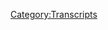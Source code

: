 {{Transcript
    | title         = [[596: Possibly Too Much Wacky]]
    | caption       = [https://knowledgefight.libsyn.com/596-possibly-too-wacky Listen to this episode on Libsyn]
    | episodeNumber = [[596: Possibly Too Much Wacky|596]]
    | length        = 01:13:34
}}

{{MessageBox
    | header     = Warning: Bot Generated Content
    | text       = This transcript was automatically generated by transcription software and likely contains many mistakes and misattributions. Please check the audio for definitive quotes, attribution, and context.
    | image      = N3yvass4myg91.webp
    | imagewidth = 50px
    | id         = warning
}}

{{TranscriptBlock
    | name      = Unknown Speaker
    | timestamp = 00:00:00.000
    | text      = N-N-N-N-N-N-N-Knowledge Fight
}}

{{TranscriptBlock
    | name      = Unknown Speaker
    | timestamp = 00:00:12.880
    | text      = Dan and Jordan, I am SWEATING
}}

{{TranscriptBlock
    | name      = Unknown Speaker
    | timestamp = 00:00:17.920
    | text      = knowledgefight.com, it's time to pray
}}

{{TranscriptBlock
    | name      = Unknown Speaker
    | timestamp = 00:00:21.079
    | text      = I have great respect for knowledge fight
}}

{{TranscriptBlock
    | name      = Unknown Speaker
    | timestamp = 00:00:23.760
    | text      = knowledge fight
}}

{{TranscriptBlock
    | name      = Unknown Speaker
    | timestamp = 00:00:24.760
    | text      = I'm sick of them posing as if they're the good guys
}}

{{TranscriptBlock
    | name      = Unknown Speaker
    | timestamp = 00:00:27.079
    | text      = saying we are the bad guys
}}

{{TranscriptBlock
    | name      = Unknown Speaker
    | timestamp = 00:00:28.679
    | text      = knowledge fight
}}

{{TranscriptBlock
    | name      = Unknown Speaker
    | timestamp = 00:00:29.920
    | text      = Dan and Jordan, knowledge fight
}}

{{TranscriptBlock
    | name      = Unknown Speaker
    | timestamp = 00:00:32.159
    | text      = glasses and firearms
}}

{{TranscriptBlock
    | name      = Unknown Speaker
    | timestamp = 00:00:34.920
    | text      = need I need money
}}

{{TranscriptBlock
    | name      = Unknown Speaker
    | timestamp = 00:00:36.719
    | text      = glasses and firearms
}}

{{TranscriptBlock
    | name      = Unknown Speaker
    | timestamp = 00:00:39.359
    | text      = Andy and Kansas, Andy and Cand-
}}

{{TranscriptBlock
    | name      = Unknown Speaker
    | timestamp = 00:00:58.439
    | text      = I love you.
}}

{{TranscriptBlock
    | name      = Unknown Speaker
    | timestamp = 00:00:59.280
    | text      = Hey everybody, welcome back to Knowledge Fight,
}}

{{TranscriptBlock
    | name      = Unknown Speaker
    | timestamp = 00:01:00.880
    | text      = I'm Dan.
}}

{{TranscriptBlock
    | name      = Unknown Speaker
    | timestamp = 00:01:01.719
    | text      = I'm Jordan.
}}

{{TranscriptBlock
    | name      = Unknown Speaker
    | timestamp = 00:01:02.539
    | text      = We're a couple dudes, I can sit around,
}}

{{TranscriptBlock
    | name      = Unknown Speaker
    | timestamp = 00:01:03.380
    | text      = drink, yup, worship at the altar of Selene
}}

{{TranscriptBlock
    | name      = Unknown Speaker
    | timestamp = 00:01:05.219
    | text      = and talk a little bit about Alex Jones.
}}

{{TranscriptBlock
    | name      = Unknown Speaker
    | timestamp = 00:01:06.859
    | text      = Oh indeed we are, Dan.
}}

{{TranscriptBlock
    | name      = Unknown Speaker
    | timestamp = 00:01:08.060
    | text      = Jordan.
}}

{{TranscriptBlock
    | name      = Unknown Speaker
    | timestamp = 00:01:08.900
    | text      = Dan!
}}

{{TranscriptBlock
    | name      = Unknown Speaker
    | timestamp = 00:01:09.719
    | text      = Jordan.
}}

{{TranscriptBlock
    | name      = Unknown Speaker
    | timestamp = 00:01:10.560
    | text      = Quick question for you.
}}

{{TranscriptBlock
    | name      = Unknown Speaker
    | timestamp = 00:01:11.400
    | text      = What's up?
}}

{{TranscriptBlock
    | name      = Unknown Speaker
    | timestamp = 00:01:12.219
    | text      = What was your bright spot today?
}}

{{TranscriptBlock
    | name      = Unknown Speaker
    | timestamp = 00:01:13.060
    | text      = My bright spot today, Jordan,
}}

{{TranscriptBlock
    | name      = Unknown Speaker
    | timestamp = 00:01:13.900
    | text      = is that my watching of Survivor continues.
}}

{{TranscriptBlock
    | name      = Unknown Speaker
    | timestamp = 00:01:15.459
    | text      = Oh, it continues.
}}

{{TranscriptBlock
    | name      = Unknown Speaker
    | timestamp = 00:01:16.480
    | text      = I've made it to season 31, I think.
}}

{{TranscriptBlock
    | name      = Unknown Speaker
    | timestamp = 00:01:18.900
    | text      = Oh boy.
}}

{{TranscriptBlock
    | name      = Unknown Speaker
    | timestamp = 00:01:19.739
    | text      = Maybe 32.
}}

{{TranscriptBlock
    | name      = Unknown Speaker
    | timestamp = 00:01:20.560
    | text      = Oh boy.
}}

{{TranscriptBlock
    | name      = Unknown Speaker
    | timestamp = 00:01:21.400
    | text      = It's a brains versus brawn versus beauty season.
}}

{{TranscriptBlock
    | name      = Unknown Speaker
    | timestamp = 00:01:24.859
    | text      = Survivor has a couple of themes that they've developed
}}

{{TranscriptBlock
    | name      = Unknown Speaker
    | timestamp = 00:01:27.200
    | text      = over the course of the years.
}}

{{TranscriptBlock
    | name      = Unknown Speaker
    | timestamp = 00:01:29.920
    | text      = One of them is very interesting and compelling,
}}

{{TranscriptBlock
    | name      = Unknown Speaker
    | timestamp = 00:01:32.400
    | text      = and that is blood versus water.
}}

{{TranscriptBlock
    | name      = Unknown Speaker
    | timestamp = 00:01:34.180
    | text      = Okay.
}}

{{TranscriptBlock
    | name      = Unknown Speaker
    | timestamp = 00:01:35.019
    | text      = Where you have people who have to play
}}

{{TranscriptBlock
    | name      = Unknown Speaker
    | timestamp = 00:01:36.400
    | text      = against their loved ones.
}}

{{TranscriptBlock
    | name      = Unknown Speaker
    | timestamp = 00:01:37.939
    | text      = Right, right, right.
}}

{{TranscriptBlock
    | name      = Unknown Speaker
    | timestamp = 00:01:38.780
    | text      = Like their wife or their husband.
}}

{{TranscriptBlock
    | name      = Unknown Speaker
    | timestamp = 00:01:39.599
    | text      = Right, blood thicker than water, yes.
}}

{{TranscriptBlock
    | name      = Unknown Speaker
    | timestamp = 00:01:40.719
    | text      = Or their child.
}}

{{TranscriptBlock
    | name      = Unknown Speaker
    | timestamp = 00:01:41.560
    | text      = Yeah, yeah, sure.
}}

{{TranscriptBlock
    | name      = Unknown Speaker
    | timestamp = 00:01:42.400
    | text      = You know, and having people have to compete
}}

{{TranscriptBlock
    | name      = Unknown Speaker
    | timestamp = 00:01:43.439
    | text      = in a physical challenge against their child is nuts.
}}

{{TranscriptBlock
    | name      = Unknown Speaker
    | timestamp = 00:01:46.560
    | text      = Yeah, yeah, yeah, that is very weird.
}}

{{TranscriptBlock
    | name      = Unknown Speaker
    | timestamp = 00:01:48.260
    | text      = People are crying all over the place.
}}

{{TranscriptBlock
    | name      = Unknown Speaker
    | timestamp = 00:01:49.920
    | text      = Of course they are.
}}

{{TranscriptBlock
    | name      = Unknown Speaker
    | timestamp = 00:01:51.239
    | text      = It's interesting.
}}

{{TranscriptBlock
    | name      = Unknown Speaker
    | timestamp = 00:01:52.159
    | text      = Yeah.
}}

{{TranscriptBlock
    | name      = Unknown Speaker
    | timestamp = 00:01:52.980
    | text      = It's a compelling twist.
}}

{{TranscriptBlock
    | name      = Unknown Speaker
    | timestamp = 00:01:53.819
    | text      = If you have to keep changing this show
}}

{{TranscriptBlock
    | name      = Unknown Speaker
    | timestamp = 00:01:55.939
    | text      = from what it originally was,
}}

{{TranscriptBlock
    | name      = Unknown Speaker
    | timestamp = 00:01:57.640
    | text      = at least that's sort of an interesting sociological thing.
}}

{{TranscriptBlock
    | name      = Unknown Speaker
    | timestamp = 00:01:59.959
    | text      = Sure, sure.
}}

{{TranscriptBlock
    | name      = Unknown Speaker
    | timestamp = 00:02:00.799
    | text      = Turn it into a fucking Dostoevsky novel.
}}

{{TranscriptBlock
    | name      = Unknown Speaker
    | timestamp = 00:02:03.000
    | text      = Yeah, yeah, yeah.
}}

{{TranscriptBlock
    | name      = Unknown Speaker
    | timestamp = 00:02:03.840
    | text      = Get in there.
}}

{{TranscriptBlock
    | name      = Unknown Speaker
    | timestamp = 00:02:04.680
    | text      = The first season was just like, can you make a hut?
}}

{{TranscriptBlock
    | name      = Unknown Speaker
    | timestamp = 00:02:06.560
    | text      = That is a Dostoevsky novel, yeah.
}}

{{TranscriptBlock
    | name      = Unknown Speaker
    | timestamp = 00:02:10.159
    | text      = So the other theme is this beauty versus brawn versus brains,
}}

{{TranscriptBlock
    | name      = Unknown Speaker
    | timestamp = 00:02:14.960
    | text      = which is like, what's the most important thing?
}}

{{TranscriptBlock
    | name      = Unknown Speaker
    | timestamp = 00:02:17.199
    | text      = And so you have three tribes.
}}

{{TranscriptBlock
    | name      = Unknown Speaker
    | timestamp = 00:02:18.680
    | text      = One of them are like beautiful people,
}}

{{TranscriptBlock
    | name      = Unknown Speaker
    | timestamp = 00:02:20.479
    | text      = one are smart people, one are really strong people.
}}

{{TranscriptBlock
    | name      = Unknown Speaker
    | timestamp = 00:02:23.479
    | text      = All right.
}}

{{TranscriptBlock
    | name      = Unknown Speaker
    | timestamp = 00:02:24.319
    | text      = But I find it to-
}}

{{TranscriptBlock
    | name      = Unknown Speaker
    | timestamp = 00:02:25.139
    | text      = That's a weird thing to do.
}}

{{TranscriptBlock
    | name      = Unknown Speaker
    | timestamp = 00:02:26.280
    | text      = I find it to be a really poorly done idea, too,
}}

{{TranscriptBlock
    | name      = Unknown Speaker
    | timestamp = 00:02:30.360
    | text      = because it's not like the people who are the brain,
}}

{{TranscriptBlock
    | name      = Unknown Speaker
    | timestamp = 00:02:33.599
    | text      = or the brawn tribe, the strong tribe.
}}

{{TranscriptBlock
    | name      = Unknown Speaker
    | timestamp = 00:02:35.800
    | text      = It's not like they have no mental ability.
}}

{{TranscriptBlock
    | name      = Unknown Speaker
    | timestamp = 00:02:38.400
    | text      = I mean, yeah, it seems like in order for it
}}

{{TranscriptBlock
    | name      = Unknown Speaker
    | timestamp = 00:02:40.560
    | text      = to truly be fair, all things must be boiled down
}}

{{TranscriptBlock
    | name      = Unknown Speaker
    | timestamp = 00:02:44.520
    | text      = to a single attribute.
}}

{{TranscriptBlock
    | name      = Unknown Speaker
    | timestamp = 00:02:45.639
    | text      = You have only strength.
}}

{{TranscriptBlock
    | name      = Unknown Speaker
    | timestamp = 00:02:46.719
    | text      = Yeah, exactly.
}}

{{TranscriptBlock
    | name      = Unknown Speaker
    | timestamp = 00:02:47.560
    | text      = You can only use strength, or you can only use beauty,
}}

{{TranscriptBlock
    | name      = Unknown Speaker
    | timestamp = 00:02:50.719
    | text      = or you can only use your brains, that type of thing.
}}

{{TranscriptBlock
    | name      = Unknown Speaker
    | timestamp = 00:02:53.199
    | text      = That seems to me like that would be how you would do that.
}}

{{TranscriptBlock
    | name      = Unknown Speaker
    | timestamp = 00:02:56.080
    | text      = Yeah, it would have to be.
}}

{{TranscriptBlock
    | name      = Unknown Speaker
    | timestamp = 00:02:56.919
    | text      = And it doesn't.
}}

{{TranscriptBlock
    | name      = Unknown Speaker
    | timestamp = 00:02:57.759
    | text      = Otherwise, just three groups.
}}

{{TranscriptBlock
    | name      = Unknown Speaker
    | timestamp = 00:02:59.280
    | text      = They're all pretty attractive people, too.
}}

{{TranscriptBlock
    | name      = Unknown Speaker
    | timestamp = 00:03:00.719
    | text      = Yeah, of course, it's on TV.
}}

{{TranscriptBlock
    | name      = Unknown Speaker
    | timestamp = 00:03:02.000
    | text      = Yeah.
}}

{{TranscriptBlock
    | name      = Unknown Speaker
    | timestamp = 00:03:02.840
    | text      = Sure, the beauty tribe is full of people
}}

{{TranscriptBlock
    | name      = Unknown Speaker
    | timestamp = 00:03:05.039
    | text      = who are maybe models and stuff.
}}

{{TranscriptBlock
    | name      = Unknown Speaker
    | timestamp = 00:03:06.240
    | text      = Sure, sure.
}}

{{TranscriptBlock
    | name      = Unknown Speaker
    | timestamp = 00:03:07.080
    | text      = One of the guys on the brain tribe is like,
}}

{{TranscriptBlock
    | name      = Unknown Speaker
    | timestamp = 00:03:08.319
    | text      = everybody says I look like Obama.
}}

{{TranscriptBlock
    | name      = Unknown Speaker
    | timestamp = 00:03:09.919
    | text      = Okay, well, fuck off.
}}

{{TranscriptBlock
    | name      = Unknown Speaker
    | timestamp = 00:03:12.080
    | text      = You're a very attractive man.
}}

{{TranscriptBlock
    | name      = Unknown Speaker
    | timestamp = 00:03:13.280
    | text      = You're a good-looking dude.
}}

{{TranscriptBlock
    | name      = Unknown Speaker
    | timestamp = 00:03:14.639
    | text      = Calm it down.
}}

{{TranscriptBlock
    | name      = Unknown Speaker
    | timestamp = 00:03:16.280
    | text      = I'm very smart, and I look like President Obama.
}}

{{TranscriptBlock
    | name      = Unknown Speaker
    | timestamp = 00:03:19.280
    | text      = No big deal, no big deal.
}}

{{TranscriptBlock
    | name      = Unknown Speaker
    | timestamp = 00:03:20.719
    | text      = I've been watching this, it's been infuriating me.
}}

{{TranscriptBlock
    | name      = Unknown Speaker
    | timestamp = 00:03:23.080
    | text      = So I guess that's my bright spot.
}}

{{TranscriptBlock
    | name      = Unknown Speaker
    | timestamp = 00:03:24.560
    | text      = Oh, that's great, that's great.
}}

{{TranscriptBlock
    | name      = Unknown Speaker
    | timestamp = 00:03:25.960
    | text      = How about you?
}}

{{TranscriptBlock
    | name      = Unknown Speaker
    | timestamp = 00:03:26.879
    | text      = My bright spot, Dan.
}}

{{TranscriptBlock
    | name      = Unknown Speaker
    | timestamp = 00:03:28.759
    | text      = You know, over the years, I've had many petty feuds
}}

{{TranscriptBlock
    | name      = Unknown Speaker
    | timestamp = 00:03:32.879
    | text      = for no reason other than-
}}

{{TranscriptBlock
    | name      = Unknown Speaker
    | timestamp = 00:03:34.360
    | text      = Connor Friedersdorf is one of the big ones?
}}

{{TranscriptBlock
    | name      = Unknown Speaker
    | timestamp = 00:03:36.400
    | text      = Connor Friedersdorf has appeared in my life again today.
}}

{{TranscriptBlock
    | name      = Unknown Speaker
    | timestamp = 00:03:40.560
    | text      = For some reason on Twitter, he decided to be-
}}

{{TranscriptBlock
    | name      = Unknown Speaker
    | timestamp = 00:03:42.400
    | text      = Did he tweet at you again?
}}

{{TranscriptBlock
    | name      = Unknown Speaker
    | timestamp = 00:03:43.240
    | text      = No, he just decided to be the shithead of the day.
}}

{{TranscriptBlock
    | name      = Unknown Speaker
    | timestamp = 00:03:45.520
    | text      = He said something stupid, and people started tipping up.
}}

{{TranscriptBlock
    | name      = Unknown Speaker
    | timestamp = 00:03:48.439
    | text      = What made it good for me, though,
}}

{{TranscriptBlock
    | name      = Unknown Speaker
    | timestamp = 00:03:50.000
    | text      = was it was like revisiting an old neighborhood, you know?
}}

{{TranscriptBlock
    | name      = Unknown Speaker
    | timestamp = 00:03:52.560
    | text      = I went back to Avondale the other day,
}}

{{TranscriptBlock
    | name      = Unknown Speaker
    | timestamp = 00:03:54.960
    | text      = and you see all the stuff that's the same,
}}

{{TranscriptBlock
    | name      = Unknown Speaker
    | timestamp = 00:03:56.879
    | text      = and you see the stuff that's different,
}}

{{TranscriptBlock
    | name      = Unknown Speaker
    | timestamp = 00:03:58.159
    | text      = and you're like, oh, I remember this place.
}}

{{TranscriptBlock
    | name      = Unknown Speaker
    | timestamp = 00:03:59.919
    | text      = I remember what this used to be.
}}

{{TranscriptBlock
    | name      = Unknown Speaker
    | timestamp = 00:04:01.439
    | text      = Friedersdorf's still a shithead.
}}

{{TranscriptBlock
    | name      = Unknown Speaker
    | timestamp = 00:04:03.039
    | text      = Never change, man, never change.
}}

{{TranscriptBlock
    | name      = Unknown Speaker
    | timestamp = 00:04:05.240
    | text      = Is that, that's your word of encouragement to him.
}}

{{TranscriptBlock
    | name      = Unknown Speaker
    | timestamp = 00:04:06.759
    | text      = That's my word of encouragement.
}}

{{TranscriptBlock
    | name      = Unknown Speaker
    | timestamp = 00:04:08.319
    | text      = It always feels like home to see your bad takes.
}}

{{TranscriptBlock
    | name      = Unknown Speaker
    | timestamp = 00:04:11.000
    | text      = It is!
}}

{{TranscriptBlock
    | name      = Unknown Speaker
    | timestamp = 00:04:11.840
    | text      = Well.
}}

{{TranscriptBlock
    | name      = Unknown Speaker
    | timestamp = 00:04:12.680
    | text      = You low-level asshole.
}}

{{TranscriptBlock
    | name      = Unknown Speaker
    | timestamp = 00:04:14.280
    | text      = I'm happy for you on that front.
}}

{{TranscriptBlock
    | name      = Unknown Speaker
    | timestamp = 00:04:15.639
    | text      = Yeah, it was great.
}}

{{TranscriptBlock
    | name      = Unknown Speaker
    | timestamp = 00:04:16.680
    | text      = So Jordan, we got an episode to do today,
}}

{{TranscriptBlock
    | name      = Unknown Speaker
    | timestamp = 00:04:18.079
    | text      = and some complaining, but before we get to that,
}}

{{TranscriptBlock
    | name      = Unknown Speaker
    | timestamp = 00:04:21.120
    | text      = take a little moment to say thank you.
}}

{{TranscriptBlock
    | name      = Unknown Speaker
    | timestamp = 00:04:23.079
    | text      = And hello to some new Wonks.
}}

{{TranscriptBlock
    | name      = Unknown Speaker
    | timestamp = 00:04:23.959
    | text      = We're not mad at the crew.
}}

{{TranscriptBlock
    | name      = Unknown Speaker
    | timestamp = 00:04:25.120
    | text      = No, I'm not mad at the crew.
}}

{{TranscriptBlock
    | name      = Unknown Speaker
    | timestamp = 00:04:26.560
    | text      = First, the hobbitch, thank you so much,
}}

{{TranscriptBlock
    | name      = Unknown Speaker
    | timestamp = 00:04:28.199
    | text      = you are now a policy Wonk.
}}

{{TranscriptBlock
    | name      = Unknown Speaker
    | timestamp = 00:04:29.560
    | text      = I'm a policy Wonk.
}}

{{TranscriptBlock
    | name      = Unknown Speaker
    | timestamp = 00:04:30.519
    | text      = Thank you!
}}

{{TranscriptBlock
    | name      = Unknown Speaker
    | timestamp = 00:04:31.360
    | text      = The hobbitch.
}}

{{TranscriptBlock
    | name      = Unknown Speaker
    | timestamp = 00:04:32.480
    | text      = Go next, help, I'm stuck in a podcast factory,
}}

{{TranscriptBlock
    | name      = Unknown Speaker
    | timestamp = 00:04:33.920
    | text      = thank you so much, you're a policy Wonk.
}}

{{TranscriptBlock
    | name      = Unknown Speaker
    | timestamp = 00:04:35.639
    | text      = I'm a policy Wonk.
}}

{{TranscriptBlock
    | name      = Unknown Speaker
    | timestamp = 00:04:36.480
    | text      = Thank you very much.
}}

{{TranscriptBlock
    | name      = Unknown Speaker
    | timestamp = 00:04:37.319
    | text      = Thank you!
}}

{{TranscriptBlock
    | name      = Unknown Speaker
    | timestamp = 00:04:38.279
    | text      = Next, hey you!
}}

{{TranscriptBlock
    | name      = Unknown Speaker
    | timestamp = 00:04:39.439
    | text      = You are now a policy Wonk.
}}

{{TranscriptBlock
    | name      = Unknown Speaker
    | timestamp = 00:04:40.680
    | text      = I'm a policy Wonk.
}}

{{TranscriptBlock
    | name      = Unknown Speaker
    | timestamp = 00:04:41.519
    | text      = Thank you very much.
}}

{{TranscriptBlock
    | name      = Unknown Speaker
    | timestamp = 00:04:42.959
    | text      = Annette, thank you so much, you are now a policy Wonk.
}}

{{TranscriptBlock
    | name      = Unknown Speaker
    | timestamp = 00:04:44.959
    | text      = I'm a policy Wonk.
}}

{{TranscriptBlock
    | name      = Unknown Speaker
    | timestamp = 00:04:46.279
    | text      = Thanks, Annette.
}}

{{TranscriptBlock
    | name      = Unknown Speaker
    | timestamp = 00:04:47.160
    | text      = And also, I'd like to say thank you
}}

{{TranscriptBlock
    | name      = Unknown Speaker
    | timestamp = 00:04:48.000
    | text      = technocrat out there what's up Lauren L how you doing you know a technocrat I'm
}}

{{TranscriptBlock
    | name      = Unknown Speaker
    | timestamp = 00:04:52.220
    | text      = a policy wonk crikey mate that's fantastic have yourself a brew how's
}}

{{TranscriptBlock
    | name      = Unknown Speaker
    | timestamp = 00:04:56.579
    | text      = your 401k doing bro we got to go full tilt boogie on this Watson all right
}}

{{TranscriptBlock
    | name      = Unknown Speaker
    | timestamp = 00:05:00.360
    | text      = let's just get down to business we ain't making that money off that heroin why
}}

{{TranscriptBlock
    | name      = Unknown Speaker
    | timestamp = 00:05:04.100
    | text      = you pimps so good my neck is freakishly large I declare info war on you thank
}}

{{TranscriptBlock
    | name      = Unknown Speaker
    | timestamp = 00:05:10.379
    | text      = you Lauren yes thank you very much Lauren now before we get to business on
}}

{{TranscriptBlock
    | name      = Unknown Speaker
    | timestamp = 00:05:14.420
    | text      = this episode today sir Dan what we have to do is we have to take a little trip
}}

{{TranscriptBlock
    | name      = Unknown Speaker
    | timestamp = 00:05:17.819
    | text      = are we gonna be taking a trip into the past no are you ready to take a trip
}}

{{TranscriptBlock
    | name      = Unknown Speaker
    | timestamp = 00:05:21.740
    | text      = with me where are we going Scotland okay I'm into Scotland I like Scott well
}}

{{TranscriptBlock
    | name      = Unknown Speaker
    | timestamp = 00:05:25.819
    | text      = we're here we got to say happy birthday to Ross from Scotland aha birthday was
}}

{{TranscriptBlock
    | name      = Unknown Speaker
    | timestamp = 00:05:30.740
    | text      = we missed this on Monday but he sent a very nice message and so happy birthday
}}

{{TranscriptBlock
    | name      = Unknown Speaker
    | timestamp = 00:05:33.860
    | text      = and also in Scotland there's big news okay thanks to Tyler in the Glencoe
}}

{{TranscriptBlock
    | name      = Unknown Speaker
    | timestamp = 00:05:40.120
    | text      = woods of Scotland okay there's a plot of land that has been adopted in the name
}}

{{TranscriptBlock
    | name      = Unknown Speaker
    | timestamp = 00:05:45.459
    | text      = of Celine that's fantastic and one of this is a conservation kind of thing
}}

{{TranscriptBlock
    | name      = Unknown Speaker
    | timestamp = 00:05:49.220
    | text      = environmentalism but one of the fun things that comes along with this is
}}

{{TranscriptBlock
    | name      = Unknown Speaker
    | timestamp = 00:05:52.579
    | text      = that with this land you get a title so now is Selena Baroness she's a lady
}}

{{TranscriptBlock
    | name      = Unknown Speaker
    | timestamp = 00:06:01.699
    | text      = she's a lady it's about time that we're moving up not just in the animal world
}}

{{TranscriptBlock
    | name      = Unknown Speaker
    | timestamp = 00:06:08.100
    | text      = money in the earth world we're taking over it's very slowly so congratulations
}}

{{TranscriptBlock
    | name      = Unknown Speaker
    | timestamp = 00:06:13.660
    | text      = the lady Celine thank you so much Tyler that is very cool yes I would like many
}}

{{TranscriptBlock
    | name      = Unknown Speaker
    | timestamp = 00:06:18.220
    | text      = people to compliment Celine and Scott's yes that would be a delay let's get back
}}

{{TranscriptBlock
    | name      = Unknown Speaker
    | timestamp = 00:06:22.300
    | text      = to Chicago so we can record the episode okay here we are okay thanks mr. Peabody
}}

{{TranscriptBlock
    | name      = Unknown Speaker
    | timestamp = 00:06:28.660
    | text      = so I've had a bad week yeah already and a lot of it has to do with people
}}

{{TranscriptBlock
    | name      = Unknown Speaker
    | timestamp = 00:06:35.579
    | text      = posting that goddamn song of Alex's another another million and a half views
}}

{{TranscriptBlock
    | name      = Unknown Speaker
    | timestamp = 00:06:42.180
    | text      = on this video flying all over Twitter yeah the Bonnie Vare a parody how great
}}

{{TranscriptBlock
    | name      = Unknown Speaker
    | timestamp = 00:06:47.220
    | text      = and it really it really was bumming me out and it's gonna make me need to fully
}}

{{TranscriptBlock
    | name      = Unknown Speaker
    | timestamp = 00:06:53.139
    | text      = turn off notifications and any kind of you know what kids here's the thing I
}}

{{TranscriptBlock
    | name      = Unknown Speaker
    | timestamp = 00:06:57.500
    | text      = went and I checked we talked about that on episode 65 of this 65 oh my god was
}}

{{TranscriptBlock
    | name      = Unknown Speaker
    | timestamp = 00:07:04.379
    | text      = back in 2017 we dealt with that and discussed how that is actually though
}}

{{TranscriptBlock
    | name      = Unknown Speaker
    | timestamp = 00:07:11.459
    | text      = it's fun and it's funny it feels good yeah it is actually something that plays
}}

{{TranscriptBlock
    | name      = Unknown Speaker
    | timestamp = 00:07:15.500
    | text      = directly into Alex's hands and actually making content like that and making it
}}

{{TranscriptBlock
    | name      = Unknown Speaker
    | timestamp = 00:07:20.459
    | text      = really popular allows him to better inoculate or or keep trapped his
}}

{{TranscriptBlock
    | name      = Unknown Speaker
    | timestamp = 00:07:26.259
    | text      = audience inoculate them from outside influences yeah and make him seem like
}}

{{TranscriptBlock
    | name      = Unknown Speaker
    | timestamp = 00:07:29.819
    | text      = somebody who's actually above board and it solidifies a lot of the the the
}}

{{TranscriptBlock
    | name      = Unknown Speaker
    | timestamp = 00:07:35.660
    | text      = negative narratives and the dangerous world views that he perpetuates yeah and
}}

{{TranscriptBlock
    | name      = Unknown Speaker
    | timestamp = 00:07:40.100
    | text      = I wanted to discuss that again and maybe in greater detail but I realized we've
}}

{{TranscriptBlock
    | name      = Unknown Speaker
    | timestamp = 00:07:44.620
    | text      = already done it and I've banged that gong a hundred times but then when I'd
}}

{{TranscriptBlock
    | name      = Unknown Speaker
    | timestamp = 00:07:48.379
    | text      = see these tweets come in I get like notifications on my phone because I
}}

{{TranscriptBlock
    | name      = Unknown Speaker
    | timestamp = 00:07:51.620
    | text      = hadn't turned off the notifications it just felt like constantly like your work
}}

{{TranscriptBlock
    | name      = Unknown Speaker
    | timestamp = 00:07:55.980
    | text      = doesn't matter yeah doesn't matter your point and no one cares it really bums me
}}

{{TranscriptBlock
    | name      = Unknown Speaker
    | timestamp = 00:08:00.660
    | text      = out to know that we did that five years ago that's too long ago yeah that's too
}}

{{TranscriptBlock
    | name      = Unknown Speaker
    | timestamp = 00:08:04.899
    | text      = long ago especially for us to have essentially the same take like to have
}}

{{TranscriptBlock
    | name      = Unknown Speaker
    | timestamp = 00:08:08.939
    | text      = not grown at all in five years because the correct take has already been laid
}}

{{TranscriptBlock
    | name      = Unknown Speaker
    | timestamp = 00:08:13.100
    | text      = down I don't want I don't want to say that there's no room for growth I'm sure
}}

{{TranscriptBlock
    | name      = Unknown Speaker
    | timestamp = 00:08:17.060
    | text      = there's nuance we could add to it sure it's it's a little bit of a bummer and
}}

{{TranscriptBlock
    | name      = Unknown Speaker
    | timestamp = 00:08:21.259
    | text      = that really like sort of messed with my my emotional state and it kind of made
}}

{{TranscriptBlock
    | name      = Unknown Speaker
    | timestamp = 00:08:25.500
    | text      = me a little madder than I that I like to be generally no I understand and it's
}}

{{TranscriptBlock
    | name      = Unknown Speaker
    | timestamp = 00:08:30.379
    | text      = it's no one's fault and like like even we talked about in 2017 it's like I get
}}

{{TranscriptBlock
    | name      = Unknown Speaker
    | timestamp = 00:08:36.419
    | text      = why people think this is funny I get it it's just we need to get to a place
}}

{{TranscriptBlock
    | name      = Unknown Speaker
    | timestamp = 00:08:42.179
    | text      = where we recognize the things that are useful for propagandists and the things
}}

{{TranscriptBlock
    | name      = Unknown Speaker
    | timestamp = 00:08:46.700
    | text      = that are not yeah and I don't know what's important is that those things
}}

{{TranscriptBlock
    | name      = Unknown Speaker
    | timestamp = 00:08:51.940
    | text      = are great but will only be great after Alex is no longer a threat to everyone
}}

{{TranscriptBlock
    | name      = Unknown Speaker
    | timestamp = 00:08:57.379
    | text      = yeah I mean I think I would love to enjoy it five years from now when Alex
}}

{{TranscriptBlock
    | name      = Unknown Speaker
    | timestamp = 00:09:01.580
    | text      = is I don't know in space or something I think that was even kind of the point
}}

{{TranscriptBlock
    | name      = Unknown Speaker
    | timestamp = 00:09:05.340
    | text      = was like a perfect world this would be great but you know I mean it's it
}}

{{TranscriptBlock
    | name      = Unknown Speaker
    | timestamp = 00:09:11.259
    | text      = doesn't work no no anyway look here's the deal yeah another thing happened and
}}

{{TranscriptBlock
    | name      = Unknown Speaker
    | timestamp = 00:09:16.940
    | text      = that was that on Friday over the weekend Alex was on some stream some like gamer
}}

{{TranscriptBlock
    | name      = Unknown Speaker
    | timestamp = 00:09:23.299
    | text      = or not gamer but like I guess I don't know some people have told me these guys
}}

{{TranscriptBlock
    | name      = Unknown Speaker
    | timestamp = 00:09:26.860
    | text      = are a gamer gate ish types great but like I don't know it's like a pop
}}

{{TranscriptBlock
    | name      = Unknown Speaker
    | timestamp = 00:09:30.840
    | text      = culture stream I don't even care like people had asked that we cover it
}}

{{TranscriptBlock
    | name      = Unknown Speaker
    | timestamp = 00:09:36.779
    | text      = because Alex Jones showed up on this weird stream huh and he really will show
}}

{{TranscriptBlock
    | name      = Unknown Speaker
    | timestamp = 00:09:41.500
    | text      = up anywhere now you know what without without saying anything too much I think
}}

{{TranscriptBlock
    | name      = Unknown Speaker
    | timestamp = 00:09:47.159
    | text      = he might be showing up a lot of places he might be willing to show up a lot of
}}

{{TranscriptBlock
    | name      = Unknown Speaker
    | timestamp = 00:09:51.539
    | text      = places might be willing to go just about you might be surprised by the places you
}}

{{TranscriptBlock
    | name      = Unknown Speaker
    | timestamp = 00:09:56.279
    | text      = may end up seeing him but let's just say Rogan is not not the the floor not
}}

{{TranscriptBlock
    | name      = Unknown Speaker
    | timestamp = 00:10:02.340
    | text      = taking him so I went and I watched this and it was just a depressing display it
}}

{{TranscriptBlock
    | name      = Unknown Speaker
    | timestamp = 00:10:08.639
    | text      = was just really boring to yeah like just like these guys eight white dudes just
}}

{{TranscriptBlock
    | name      = Unknown Speaker
    | timestamp = 00:10:14.399
    | text      = sitting around letting Alex yell things at them and then them being like you're
}}

{{TranscriptBlock
    | name      = Unknown Speaker
    | timestamp = 00:10:17.759
    | text      = a genius I wild yeah it was it was a bummer it was a little bit depressing
}}

{{TranscriptBlock
    | name      = Unknown Speaker
    | timestamp = 00:10:22.539
    | text      = and it was also strange to see like these people who fancy themselves or
}}

{{TranscriptBlock
    | name      = Unknown Speaker
    | timestamp = 00:10:27.659
    | text      = like you know at least the presentation as far as I can tell like I have no
}}

{{TranscriptBlock
    | name      = Unknown Speaker
    | timestamp = 00:10:31.259
    | text      = idea I don't know who I've not watched these people's content sure like you
}}

{{TranscriptBlock
    | name      = Unknown Speaker
    | timestamp = 00:10:35.340
    | text      = know they're they were doing a pop culture related show and at least three
}}

{{TranscriptBlock
    | name      = Unknown Speaker
    | timestamp = 00:10:40.220
    | text      = of them have beards that are unacceptable for the office place and
}}

{{TranscriptBlock
    | name      = Unknown Speaker
    | timestamp = 00:10:44.580
    | text      = most of them are broadcasting from bedrooms with like DVD collections
}}

{{TranscriptBlock
    | name      = Unknown Speaker
    | timestamp = 00:10:47.659
    | text      = behind them great and so like it's weird for me to see these people who are like
}}

{{TranscriptBlock
    | name      = Unknown Speaker
    | timestamp = 00:10:51.860
    | text      = modern pop culture yeah and then they have their minds blown by like
}}

{{TranscriptBlock
    | name      = Unknown Speaker
    | timestamp = 00:10:57.059
    | text      = repackaged John Birch society talking points from back when these like Alex's
}}

{{TranscriptBlock
    | name      = Unknown Speaker
    | timestamp = 00:11:02.059
    | text      = heroes were fighting against the civil rights movement yeah it just it's so
}}

{{TranscriptBlock
    | name      = Unknown Speaker
    | timestamp = 00:11:06.700
    | text      = weird to me to see like them think this is fresh they are I mean it's it's very
}}

{{TranscriptBlock
    | name      = Unknown Speaker
    | timestamp = 00:11:13.259
    | text      = fresh whenever you're not in the middle of seeing the consequences of that
}}

{{TranscriptBlock
    | name      = Unknown Speaker
    | timestamp = 00:11:17.700
    | text      = bullshit you know perhaps like I feel like the United States has gone through
}}

{{TranscriptBlock
    | name      = Unknown Speaker
    | timestamp = 00:11:21.500
    | text      = a constant ebb and flow of like okay the far-right kills everybody and then it
}}

{{TranscriptBlock
    | name      = Unknown Speaker
    | timestamp = 00:11:26.419
    | text      = flows back as everybody's like hey no we can't allow that to go on for a couple
}}

{{TranscriptBlock
    | name      = Unknown Speaker
    | timestamp = 00:11:30.179
    | text      = of years everything goes fine everybody forgets that it's your fucking
}}

{{TranscriptBlock
    | name      = Unknown Speaker
    | timestamp = 00:11:33.700
    | text      = far-right friends are gonna kill everybody they do it again and then we
}}

{{TranscriptBlock
    | name      = Unknown Speaker
    | timestamp = 00:11:36.460
    | text      = go another 20 years and it's like hey everybody quit it we can't let this
}}

{{TranscriptBlock
    | name      = Unknown Speaker
    | timestamp = 00:11:39.460
    | text      = happen and then you know a new generation of shitheads show up and
}}

{{TranscriptBlock
    | name      = Unknown Speaker
    | timestamp = 00:11:42.659
    | text      = we'll see what happens this time yeah anyway I watched this stream and I just
}}

{{TranscriptBlock
    | name      = Unknown Speaker
    | timestamp = 00:11:46.580
    | text      = didn't think it was interesting I didn't think it really brought up any points
}}

{{TranscriptBlock
    | name      = Unknown Speaker
    | timestamp = 00:11:49.779
    | text      = that I felt compelled to like really cover and really kind of just bummed me
}}

{{TranscriptBlock
    | name      = Unknown Speaker
    | timestamp = 00:11:55.179
    | text      = out cuz here I am trying to go down these roads I will like I'll check out
}}

{{TranscriptBlock
    | name      = Unknown Speaker
    | timestamp = 00:12:00.620
    | text      = Alex in a different context this may be fun wasn't and then all these people
}}

{{TranscriptBlock
    | name      = Unknown Speaker
    | timestamp = 00:12:05.379
    | text      = just bombarding me with like why don't you watch this Bon Iver meme I almost
}}

{{TranscriptBlock
    | name      = Unknown Speaker
    | timestamp = 00:12:10.460
    | text      = turned supervillain like it was almost enough for me to be that this is my
}}

{{TranscriptBlock
    | name      = Unknown Speaker
    | timestamp = 00:12:15.820
    | text      = Victor Von Doom backstory there were eight people on that stream yeah eight
}}

{{TranscriptBlock
    | name      = Unknown Speaker
    | timestamp = 00:12:20.740
    | text      = dudes eight dudes all like the Brady Bunch theme song Jesus Christ he was
}}

{{TranscriptBlock
    | name      = Unknown Speaker
    | timestamp = 00:12:24.659
    | text      = coach Dave they were coach daving it coach Dave doesn't usually have them all
}}

{{TranscriptBlock
    | name      = Unknown Speaker
    | timestamp = 00:12:28.860
    | text      = on video at the same time but yeah it's infuriating how could you do that to me
}}

{{TranscriptBlock
    | name      = Unknown Speaker
    | timestamp = 00:12:33.500
    | text      = well yeah and yeah I just know gross no and so anyway I decided I wanted to do
}}

{{TranscriptBlock
    | name      = Unknown Speaker
    | timestamp = 00:12:42.139
    | text      = a sneaky snake episode uh-huh but I didn't want to do any of this shit no I
}}

{{TranscriptBlock
    | name      = Unknown Speaker
    | timestamp = 00:12:45.820
    | text      = almost want to punish the world well you are Victor Von Doom now well they dare
}}

{{TranscriptBlock
    | name      = Unknown Speaker
    | timestamp = 00:12:50.820
    | text      = make Alex go viral for this stupid bullshit oh no oh no and so I am turning
}}

{{TranscriptBlock
    | name      = Unknown Speaker
    | timestamp = 00:12:56.840
    | text      = heel oh god no pastor Robert Henderson yep we're going back to Jim Baker oh boy
}}

{{TranscriptBlock
    | name      = Unknown Speaker
    | timestamp = 00:13:22.580
    | text      = oh boy it's been a long time we shouldn't left you without some canned
}}

{{TranscriptBlock
    | name      = Unknown Speaker
    | timestamp = 00:13:28.700
    | text      = food to step to look here's the thing yeah Jim Baker had a stroke a while back
}}

{{TranscriptBlock
    | name      = Unknown Speaker
    | timestamp = 00:13:35.460
    | text      = and there's been a long period of time where I've been like I don't want to
}}

{{TranscriptBlock
    | name      = Unknown Speaker
    | timestamp = 00:13:38.940
    | text      = talk about his show cuz I don't feel good about it right he's a stroked out
}}

{{TranscriptBlock
    | name      = Unknown Speaker
    | timestamp = 00:13:43.659
    | text      = old weirdo propagandist monster and I've watched the cult compound I've watched
}}

{{TranscriptBlock
    | name      = Unknown Speaker
    | timestamp = 00:13:48.059
    | text      = some of his stuff and in this episode that I was watching made me kind of
}}

{{TranscriptBlock
    | name      = Unknown Speaker
    | timestamp = 00:13:51.860
    | text      = realizing that like I don't think it's the stroke I think he's just old you
}}

{{TranscriptBlock
    | name      = Unknown Speaker
    | timestamp = 00:13:54.620
    | text      = think he's just old yeah yeah and I don't feel as bad but at the same time
}}

{{TranscriptBlock
    | name      = Unknown Speaker
    | timestamp = 00:13:57.899
    | text      = I'm gonna pull some punches and be a little bit restrained sure and I have no
}}

{{TranscriptBlock
    | name      = Unknown Speaker
    | timestamp = 00:14:02.220
    | text      = interest in making fun of the points where like you know just aging may be
}}

{{TranscriptBlock
    | name      = Unknown Speaker
    | timestamp = 00:14:07.100
    | text      = coming into effect right right because he forgets something or whatever like
}}

{{TranscriptBlock
    | name      = Unknown Speaker
    | timestamp = 00:14:10.940
    | text      = oh yeah I have no interest in that that's low-hanging fruit right but at
}}

{{TranscriptBlock
    | name      = Unknown Speaker
    | timestamp = 00:14:14.259
    | text      = the same time this episode was amazing all right this Robert Henderson guy is
}}

{{TranscriptBlock
    | name      = Unknown Speaker
    | timestamp = 00:14:19.539
    | text      = someone who must be spoken about you're selling me on this pretty hard we're
}}

{{TranscriptBlock
    | name      = Unknown Speaker
    | timestamp = 00:14:23.139
    | text      = gonna find out have you ever heard about this guy no I have not heard about
}}

{{TranscriptBlock
    | name      = Unknown Speaker
    | timestamp = 00:14:25.700
    | text      = pastor Robert Henderson he fancies himself an apostle that's not good
}}

{{TranscriptBlock
    | name      = Unknown Speaker
    | timestamp = 00:14:29.940
    | text      = that's a bad start and he also claimed that he took he claimed responsibility
}}

{{TranscriptBlock
    | name      = Unknown Speaker
    | timestamp = 00:14:35.460
    | text      = for Ruth Bader Ginsburg's death okay okay okay all right hmm interesting
}}

{{TranscriptBlock
    | name      = Unknown Speaker
    | timestamp = 00:14:41.940
    | text      = interesting start for a pastor so here here's what he said control life and
}}

{{TranscriptBlock
    | name      = Unknown Speaker
    | timestamp = 00:14:46.419
    | text      = death I am your new pastor here's what he said quote we were in the meeting on
}}

{{TranscriptBlock
    | name      = Unknown Speaker
    | timestamp = 00:14:51.980
    | text      = Monday night in DC and I told them I said look we need to go to the courts of
}}

{{TranscriptBlock
    | name      = Unknown Speaker
    | timestamp = 00:14:55.980
    | text      = heaven right now while we're on site in DC and we need to shut the mouth of the
}}

{{TranscriptBlock
    | name      = Unknown Speaker
    | timestamp = 00:14:59.340
    | text      = lion judicially we need to ask for a judgment against the lion that has
}}

{{TranscriptBlock
    | name      = Unknown Speaker
    | timestamp = 00:15:03.139
    | text      = actually been devouring and intends to devour from the Supreme Court we need to
}}

{{TranscriptBlock
    | name      = Unknown Speaker
    | timestamp = 00:15:06.740
    | text      = get a judgment against this lion that Paul said God shut the mouth of so I let
}}

{{TranscriptBlock
    | name      = Unknown Speaker
    | timestamp = 00:15:11.179
    | text      = us into that place well guess what Ruth Bader Ginsburg has passed away president
}}

{{TranscriptBlock
    | name      = Unknown Speaker
    | timestamp = 00:15:15.580
    | text      = Trump will establish a new Supreme Court justice that's no accident okay all
}}

{{TranscriptBlock
    | name      = Unknown Speaker
    | timestamp = 00:15:20.779
    | text      = right well I mean I guess arrest him he's a murderer he's claimed through
}}

{{TranscriptBlock
    | name      = Unknown Speaker
    | timestamp = 00:15:27.059
    | text      = prayer you know what I'm gonna go with that is a confession and I think he
}}

{{TranscriptBlock
    | name      = Unknown Speaker
    | timestamp = 00:15:34.460
    | text      = should be arrested if he believes that he murdered Ruth Bader Ginsburg he
}}

{{TranscriptBlock
    | name      = Unknown Speaker
    | timestamp = 00:15:37.960
    | text      = should be punished accordingly he later walked that back a little bit look I'm
}}

{{TranscriptBlock
    | name      = Unknown Speaker
    | timestamp = 00:15:41.700
    | text      = just saying I was praying so anyway I heard this like entered okay I'll just
}}

{{TranscriptBlock
    | name      = Unknown Speaker
    | timestamp = 00:15:49.379
    | text      = put all my cards on the table right the episode is titled like speaking in
}}

{{TranscriptBlock
    | name      = Unknown Speaker
    | timestamp = 00:15:53.980
    | text      = tongues all right right and so we're in my wheelhouse pretty excited about like
}}

{{TranscriptBlock
    | name      = Unknown Speaker
    | timestamp = 00:15:58.700
    | text      = okay what's Jim Baker gonna talk to this guy about speaking in tongues uh-huh it
}}

{{TranscriptBlock
    | name      = Unknown Speaker
    | timestamp = 00:16:03.460
    | text      = does not end up being mostly about that disappointing he has a new book that's
}}

{{TranscriptBlock
    | name      = Unknown Speaker
    | timestamp = 00:16:07.259
    | text      = about speaking in tongue sure but the content of this episode is way more
}}

{{TranscriptBlock
    | name      = Unknown Speaker
    | timestamp = 00:16:11.580
    | text      = interesting than that but you know every episode of Jim Baker's show starts with
}}

{{TranscriptBlock
    | name      = Unknown Speaker
    | timestamp = 00:16:15.740
    | text      = a little bit of light-hearted discussion yeah with the family yeah Laurie's his
}}

{{TranscriptBlock
    | name      = Unknown Speaker
    | timestamp = 00:16:20.139
    | text      = co-host right Tammy Sue Baker sings the theme song and that brings people in
}}

{{TranscriptBlock
    | name      = Unknown Speaker
    | timestamp = 00:16:24.860
    | text      = they're really all they're really all insane they're in their own compound
}}

{{TranscriptBlock
    | name      = Unknown Speaker
    | timestamp = 00:16:29.740
    | text      = doing a fake TV show for fake people in a fake situation for money for no
}}

{{TranscriptBlock
    | name      = Unknown Speaker
    | timestamp = 00:16:36.539
    | text      = reason it's bananas when I was watching this I will not I will not say that I
}}

{{TranscriptBlock
    | name      = Unknown Speaker
    | timestamp = 00:16:44.139
    | text      = didn't think it's possible this is satire it's so over-the-top Robert
}}

{{TranscriptBlock
    | name      = Unknown Speaker
    | timestamp = 00:16:51.820
    | text      = Henderson this preacher who's the guest yeah he has to stop himself from
}}

{{TranscriptBlock
    | name      = Unknown Speaker
    | timestamp = 00:16:55.740
    | text      = laughing a couple times breaks you can't beat Jimmy Fallon and a fucking con man
}}

{{TranscriptBlock
    | name      = Unknown Speaker
    | timestamp = 00:17:09.619
    | text      = at the same time it's pretty wild so at the beginning they talk a little bit
}}

{{TranscriptBlock
    | name      = Unknown Speaker
    | timestamp = 00:17:14.779
    | text      = about you know family stuff and you know we got some birthdays coming up okay
}}

{{TranscriptBlock
    | name      = Unknown Speaker
    | timestamp = 00:17:19.740
    | text      = Laurie makes an interesting point let's hear it now she told me the other day
}}

{{TranscriptBlock
    | name      = Unknown Speaker
    | timestamp = 00:17:30.579
    | text      = and I just don't accept it I don't accept it either Jim so like that's cute
}}

{{TranscriptBlock
    | name      = Unknown Speaker
    | timestamp = 00:17:37.339
    | text      = that's cute as hell I really like that there's also there's also a point where
}}

{{TranscriptBlock
    | name      = Unknown Speaker
    | timestamp = 00:17:43.900
    | text      = Laurie says that her like their anniversary is coming up and she's like
}}

{{TranscriptBlock
    | name      = Unknown Speaker
    | timestamp = 00:17:47.619
    | text      = can you remember which one it is oh and he's like 22 she says 23 he's like wait
}}

{{TranscriptBlock
    | name      = Unknown Speaker
    | timestamp = 00:17:53.059
    | text      = but it's gonna be 23 so I am right oh my god and it's kind of like this is a
}}

{{TranscriptBlock
    | name      = Unknown Speaker
    | timestamp = 00:17:57.539
    | text      = family sure I still think they're horrible people right right this is a
}}

{{TranscriptBlock
    | name      = Unknown Speaker
    | timestamp = 00:18:01.539
    | text      = presentation of like soft miss sure it seemed like it's caring yeah I imagine
}}

{{TranscriptBlock
    | name      = Unknown Speaker
    | timestamp = 00:18:07.059
    | text      = it's how people envisioned Queen Victoria back in her day of like this
}}

{{TranscriptBlock
    | name      = Unknown Speaker
    | timestamp = 00:18:11.299
    | text      = goofy figure but you know she killed people I can't accept that my daughter
}}

{{TranscriptBlock
    | name      = Unknown Speaker
    | timestamp = 00:18:15.779
    | text      = is 50 years old I don't accept it either yeah that's good family fun it's great
}}

{{TranscriptBlock
    | name      = Unknown Speaker
    | timestamp = 00:18:20.579
    | text      = those little kids aren't they though aren't your babies always the babies
}}

{{TranscriptBlock
    | name      = Unknown Speaker
    | timestamp = 00:18:24.420
    | text      = yeah it's true as the babies and Laurie you're gonna be how old are you gonna
}}

{{TranscriptBlock
    | name      = Unknown Speaker
    | timestamp = 00:18:31.819
    | text      = be Baker you know you're not supposed to ask the lady I'm like I just wish I was
}}

{{TranscriptBlock
    | name      = Unknown Speaker
    | timestamp = 00:18:46.500
    | text      = turning 65 so I could get my Medicare you know I'm so grateful I can't wait
}}

{{TranscriptBlock
    | name      = Unknown Speaker
    | timestamp = 00:19:01.420
    | text      = another year so I can take advantage of social programs I'm philosophically
}}

{{TranscriptBlock
    | name      = Unknown Speaker
    | timestamp = 00:19:06.380
    | text      = opposed oh my god I want everything that the Democrats have ever done is the work
}}

{{TranscriptBlock
    | name      = Unknown Speaker
    | timestamp = 00:19:11.140
    | text      = of Satan except for in 1960s whenever they did pass Medicare and Medicaid that
}}

{{TranscriptBlock
    | name      = Unknown Speaker
    | timestamp = 00:19:15.400
    | text      = was a pretty good call yeah I will admit that Social Security in the 1940s that
}}

{{TranscriptBlock
    | name      = Unknown Speaker
    | timestamp = 00:19:19.059
    | text      = was a great idea can't live without that everything about my political ideology
}}

{{TranscriptBlock
    | name      = Unknown Speaker
    | timestamp = 00:19:22.779
    | text      = leads me to definitely want this to go away but I also would like to skip this
}}

{{TranscriptBlock
    | name      = Unknown Speaker
    | timestamp = 00:19:26.539
    | text      = year so I can take it care that I refuse to accept it should be allowed I don't
}}

{{TranscriptBlock
    | name      = Unknown Speaker
    | timestamp = 00:19:33.700
    | text      = want to pay into this but no I want to skip a year so I can experience
}}

{{TranscriptBlock
    | name      = Unknown Speaker
    | timestamp = 00:19:37.380
    | text      = socialism exactly I like to vacation in socialism it's so much better there yeah
}}

{{TranscriptBlock
    | name      = Unknown Speaker
    | timestamp = 00:19:42.779
    | text      = yeah so that's fun I'm gonna generally not spend too much time on Jim's stuff
}}

{{TranscriptBlock
    | name      = Unknown Speaker
    | timestamp = 00:19:49.059
    | text      = because I really do think that this Henderson guy this guy's nuts not so much
}}

{{TranscriptBlock
    | name      = Unknown Speaker
    | timestamp = 00:19:53.940
    | text      = yes I think he's I don't know I got a lot of theories about him okay what he's
}}

{{TranscriptBlock
    | name      = Unknown Speaker
    | timestamp = 00:20:00.059
    | text      = bringing to the table is amazing okay so he has this new book about speaking in
}}

{{TranscriptBlock
    | name      = Unknown Speaker
    | timestamp = 00:20:05.460
    | text      = tongues right but in his introduction Jim brings up his other books that's the
}}

{{TranscriptBlock
    | name      = Unknown Speaker
    | timestamp = 00:20:09.559
    | text      = series called the courts of heaven get the fuck out but we're about to
}}

{{TranscriptBlock
    | name      = Unknown Speaker
    | timestamp = 00:20:13.700
    | text      = introduce our guest faster Robert Henderson
}}

{{TranscriptBlock
    | name      = Unknown Speaker
    | timestamp = 00:20:25.539
    | text      = speakers in America today believe that really his books just gone bananas
}}

{{TranscriptBlock
    | name      = Unknown Speaker
    | timestamp = 00:20:34.420
    | text      = that's not a good word just spectacularly though people love the
}}

{{TranscriptBlock
    | name      = Unknown Speaker
    | timestamp = 00:20:39.980
    | text      = books they do they do the the court of heaven series it's actually a series and
}}

{{TranscriptBlock
    | name      = Unknown Speaker
    | timestamp = 00:20:45.539
    | text      = I continue to write books on it it's just it people have found an answer to
}}

{{TranscriptBlock
    | name      = Unknown Speaker
    | timestamp = 00:20:51.059
    | text      = unanswered prayer in those books yeah and that's that's what that's what's
}}

{{TranscriptBlock
    | name      = Unknown Speaker
    | timestamp = 00:20:54.380
    | text      = caused them to be so it's so powerful that it's almost supernaturally yes way
}}

{{TranscriptBlock
    | name      = Unknown Speaker
    | timestamp = 00:20:59.579
    | text      = to believe it oh absolutely believe that that there's a supernatural function on
}}

{{TranscriptBlock
    | name      = Unknown Speaker
    | timestamp = 00:21:04.859
    | text      = those books because when people read them it's like it's not just letters on
}}

{{TranscriptBlock
    | name      = Unknown Speaker
    | timestamp = 00:21:09.180
    | text      = a page it's it's like an importation do you understand this book is magic okay
}}

{{TranscriptBlock
    | name      = Unknown Speaker
    | timestamp = 00:21:15.180
    | text      = this book is essentially magic that he's got are you really gonna come out the
}}

{{TranscriptBlock
    | name      = Unknown Speaker
    | timestamp = 00:21:19.660
    | text      = gate with this book will heal you because the words are literal magic it
}}

{{TranscriptBlock
    | name      = Unknown Speaker
    | timestamp = 00:21:24.140
    | text      = has an unction it's got unctuous abilities yeah I was intrigued blown
}}

{{TranscriptBlock
    | name      = Unknown Speaker
    | timestamp = 00:21:31.619
    | text      = away by the gall of someone to be like my book is literally magic yeah I was
}}

{{TranscriptBlock
    | name      = Unknown Speaker
    | timestamp = 00:21:36.259
    | text      = pretty I was pretty like pretty taken aback by the opening yeah of this yeah
}}

{{TranscriptBlock
    | name      = Unknown Speaker
    | timestamp = 00:21:42.980
    | text      = and I was like I want to know more what is what it what's going on well I mean
}}

{{TranscriptBlock
    | name      = Unknown Speaker
    | timestamp = 00:21:46.500
    | text      = if you trace some of his words in silver and you get the name the true name of
}}

{{TranscriptBlock
    | name      = Unknown Speaker
    | timestamp = 00:21:50.299
    | text      = the person that you want to curse then you will of course have power over them
}}

{{TranscriptBlock
    | name      = Unknown Speaker
    | timestamp = 00:21:54.140
    | text      = that isn't in the book oh it has more to do with the courts of heaven okay what I
}}

{{TranscriptBlock
    | name      = Unknown Speaker
    | timestamp = 00:21:58.700
    | text      = don't spoil too much because learning about this is gonna be amazing man I'll
}}

{{TranscriptBlock
    | name      = Unknown Speaker
    | timestamp = 00:22:03.700
    | text      = tell you this if RBJ if RBG is in the courts of heaven he's gonna be real
}}

{{TranscriptBlock
    | name      = Unknown Speaker
    | timestamp = 00:22:08.339
    | text      = pissed no she didn't one of the things that we always find the most fascinating
}}

{{TranscriptBlock
    | name      = Unknown Speaker
    | timestamp = 00:22:15.380
    | text      = is like the preoccupation among space weirdos and Alex with like interstellar
}}

{{TranscriptBlock
    | name      = Unknown Speaker
    | timestamp = 00:22:20.900
    | text      = contract law yeah and that's really why this episode is special because when
}}

{{TranscriptBlock
    | name      = Unknown Speaker
    | timestamp = 00:22:26.220
    | text      = he's talking about the courts of heaven oh he's talking about it literally he
}}

{{TranscriptBlock
    | name      = Unknown Speaker
    | timestamp = 00:22:31.140
    | text      = is not going to try and tell me that when I go to heaven there is still a
}}

{{TranscriptBlock
    | name      = Unknown Speaker
    | timestamp = 00:22:36.059
    | text      = court system well there is a little bit of a like you know that movie defending
}}

{{TranscriptBlock
    | name      = Unknown Speaker
    | timestamp = 00:22:39.579
    | text      = your life sure there's a little bit of that sure there of course it's not just
}}

{{TranscriptBlock
    | name      = Unknown Speaker
    | timestamp = 00:22:44.380
    | text      = after you die it's also while you're alive you can take advantage of the
}}

{{TranscriptBlock
    | name      = Unknown Speaker
    | timestamp = 00:22:48.640
    | text      = heavenly court system okay all right dude who do I sue the devil do I sue the
}}

{{TranscriptBlock
    | name      = Unknown Speaker
    | timestamp = 00:22:54.140
    | text      = devil yes okay all right okay so I take the devil to court I get it I get a
}}

{{TranscriptBlock
    | name      = Unknown Speaker
    | timestamp = 00:22:58.900
    | text      = summons I get a subpoena he's got to be served so somebody a court a court
}}

{{TranscriptBlock
    | name      = Unknown Speaker
    | timestamp = 00:23:04.220
    | text      = representative goes serve the devil a process server angel right right and
}}

{{TranscriptBlock
    | name      = Unknown Speaker
    | timestamp = 00:23:09.299
    | text      = then a demon shows up in a suit and tie the lawyer for the devil I'm gonna go
}}

{{TranscriptBlock
    | name      = Unknown Speaker
    | timestamp = 00:23:14.059
    | text      = with the guy from the wire naturally then you argue your case and then what
}}

{{TranscriptBlock
    | name      = Unknown Speaker
    | timestamp = 00:23:20.619
    | text      = happens do you get restitution what if you lose see these are the questions
}}

{{TranscriptBlock
    | name      = Unknown Speaker
    | timestamp = 00:23:25.660
    | text      = that I'm glad you have and only one man can explain no I understand this
}}

{{TranscriptBlock
    | name      = Unknown Speaker
    | timestamp = 00:23:35.420
    | text      = excitement this is what happens when I turn heel so he's got a he's got a book
}}

{{TranscriptBlock
    | name      = Unknown Speaker
    | timestamp = 00:23:44.940
    | text      = he's working on has to do with the court system sure there's some really
}}

{{TranscriptBlock
    | name      = Unknown Speaker
    | timestamp = 00:23:49.460
    | text      = interesting dynamics at play there's going to be another one oh yeah I'm
}}

{{TranscriptBlock
    | name      = Unknown Speaker
    | timestamp = 00:23:54.220
    | text      = turning by there's going to be one coming out with me and my son real
}}

{{TranscriptBlock
    | name      = Unknown Speaker
    | timestamp = 00:23:57.980
    | text      = quickly it's called imparting generational blessings from the court of
}}

{{TranscriptBlock
    | name      = Unknown Speaker
    | timestamp = 00:24:03.500
    | text      = heaven yeah lots of times we talk about the court of heaven and undoing all that
}}

{{TranscriptBlock
    | name      = Unknown Speaker
    | timestamp = 00:24:07.420
    | text      = the devil's doing but there are legal things that are hanging in the spirit
}}

{{TranscriptBlock
    | name      = Unknown Speaker
    | timestamp = 00:24:11.660
    | text      = world that we can grab hold of generational blessings and party was your
}}

{{TranscriptBlock
    | name      = Unknown Speaker
    | timestamp = 00:24:17.019
    | text      = book on our show because you have a brand new book out the gifts of tongues
}}

{{TranscriptBlock
    | name      = Unknown Speaker
    | timestamp = 00:24:26.460
    | text      = and boy is it a good book so you could kind of get the idea of why this guy
}}

{{TranscriptBlock
    | name      = Unknown Speaker
    | timestamp = 00:24:31.579
    | text      = can't keep us that is hilarious there are legal things you can do in the
}}

{{TranscriptBlock
    | name      = Unknown Speaker
    | timestamp = 00:24:41.420
    | text      = spirit world do you want to avoid generational death tax in the spirit
}}

{{TranscriptBlock
    | name      = Unknown Speaker
    | timestamp = 00:24:46.700
    | text      = court I mean yeah obviously I don't want to have to pay taxes on the money that I
}}

{{TranscriptBlock
    | name      = Unknown Speaker
    | timestamp = 00:24:52.059
    | text      = want to leave behind lessons yeah well absolutely yeah you don't want to you
}}

{{TranscriptBlock
    | name      = Unknown Speaker
    | timestamp = 00:24:55.740
    | text      = know you don't want God taking one sixth of your blessings here's the number one
}}

{{TranscriptBlock
    | name      = Unknown Speaker
    | timestamp = 00:25:01.700
    | text      = problem I have I swear to you if I was a religious person that would infuriate me
}}

{{TranscriptBlock
    | name      = Unknown Speaker
    | timestamp = 00:25:07.339
    | text      = so much more than anything else just because if you are expecting me to live
}}

{{TranscriptBlock
    | name      = Unknown Speaker
    | timestamp = 00:25:13.339
    | text      = through this shit get to heaven and you're telling me that when I get to
}}

{{TranscriptBlock
    | name      = Unknown Speaker
    | timestamp = 00:25:17.259
    | text      = heaven it's this shit well I'm gonna be furious you have to you have to calm
}}

{{TranscriptBlock
    | name      = Unknown Speaker
    | timestamp = 00:25:21.819
    | text      = down because again it's not about like when you die I understand how that
}}

{{TranscriptBlock
    | name      = Unknown Speaker
    | timestamp = 00:25:26.579
    | text      = judgment and court thing seems like it's when you die sure that's that's probably
}}

{{TranscriptBlock
    | name      = Unknown Speaker
    | timestamp = 00:25:31.700
    | text      = part of it but it's more important that it's happening now okay it's like every
}}

{{TranscriptBlock
    | name      = Unknown Speaker
    | timestamp = 00:25:36.220
    | text      = day all right every day are open 24 7 365 gotcha and you can go to them get
}}

{{TranscriptBlock
    | name      = Unknown Speaker
    | timestamp = 00:25:42.779
    | text      = a mediator yeah yeah deal with the devil for all the wrong take him to court for
}}

{{TranscriptBlock
    | name      = Unknown Speaker
    | timestamp = 00:25:50.740
    | text      = suing in that fiddle contest for cheating that was a golden fiddle yeah
}}

{{TranscriptBlock
    | name      = Unknown Speaker
    | timestamp = 00:25:56.980
    | text      = so we recently learned that Alex has had COVID multiple times yes and his entire
}}

{{TranscriptBlock
    | name      = Unknown Speaker
    | timestamp = 00:26:02.619
    | text      = staff got COVID yeah cuz he's a moron and so it seems like Jim's had some
}}

{{TranscriptBlock
    | name      = Unknown Speaker
    | timestamp = 00:26:07.299
    | text      = troubles on that front too the Holy Spirit's quickening me to pray for our
}}

{{TranscriptBlock
    | name      = Unknown Speaker
    | timestamp = 00:26:13.380
    | text      = son Ricky yeah and he's been through he's been is he's been down a little bit
}}

{{TranscriptBlock
    | name      = Unknown Speaker
    | timestamp = 00:26:21.700
    | text      = oh yeah and in bed it's physically ill oh yeah I had COVID I already told
}}

{{TranscriptBlock
    | name      = Unknown Speaker
    | timestamp = 00:26:27.059
    | text      = everybody on TV I mean and he had it bad oh my god yeah so apparently Laurie
}}

{{TranscriptBlock
    | name      = Unknown Speaker
    | timestamp = 00:26:40.900
    | text      = brought this up in a previous episode Jim didn't realize it so he was gonna
}}

{{TranscriptBlock
    | name      = Unknown Speaker
    | timestamp = 00:26:43.740
    | text      = just say he was sick but yeah it kind of was busted Jim's out here being like you
}}

{{TranscriptBlock
    | name      = Unknown Speaker
    | timestamp = 00:26:48.259
    | text      = realize we're not doing that we're not we're not saying it was hoping to
}}

{{TranscriptBlock
    | name      = Unknown Speaker
    | timestamp = 00:26:52.940
    | text      = pretend it was something else I'm going to have to take you to a court one of
}}

{{TranscriptBlock
    | name      = Unknown Speaker
    | timestamp = 00:26:57.619
    | text      = the things that I noticed too is that Laurie is really coming into her own I
}}

{{TranscriptBlock
    | name      = Unknown Speaker
    | timestamp = 00:27:01.579
    | text      = don't know if it's the time since like you know Jim had a stroke and she had to
}}

{{TranscriptBlock
    | name      = Unknown Speaker
    | timestamp = 00:27:07.420
    | text      = host a bit more yeah she had to step up I think that she has a lot more
}}

{{TranscriptBlock
    | name      = Unknown Speaker
    | timestamp = 00:27:11.380
    | text      = personality than when I was watching the show before nice she's gotten some chops
}}

{{TranscriptBlock
    | name      = Unknown Speaker
    | timestamp = 00:27:16.740
    | text      = I think a little bit of confidence nice to be able to like have her own right
}}

{{TranscriptBlock
    | name      = Unknown Speaker
    | timestamp = 00:27:21.500
    | text      = identity more like on a kitchen nightmares episode you know the the old
}}

{{TranscriptBlock
    | name      = Unknown Speaker
    | timestamp = 00:27:26.740
    | text      = boss has got to step aside and let the young blood take over otherwise it's
}}

{{TranscriptBlock
    | name      = Unknown Speaker
    | timestamp = 00:27:30.700
    | text      = just gonna go out of business I still don't think she's great and she also
}}

{{TranscriptBlock
    | name      = Unknown Speaker
    | timestamp = 00:27:34.019
    | text      = insists on referring to Jim as Jim Baker all the time using full names just
}}

{{TranscriptBlock
    | name      = Unknown Speaker
    | timestamp = 00:27:40.259
    | text      = really weird it's clearly a conversation they've had off-air yeah you can call me
}}

{{TranscriptBlock
    | name      = Unknown Speaker
    | timestamp = 00:27:44.819
    | text      = Jim Baker yeah so Robert Henderson recently spoke at this conference called
}}

{{TranscriptBlock
    | name      = Unknown Speaker
    | timestamp = 00:27:51.339
    | text      = the Pentecostal fire conference which is about getting the spirit together it's a
}}

{{TranscriptBlock
    | name      = Unknown Speaker
    | timestamp = 00:27:56.500
    | text      = revival sure it's a revival now there's a reason that they had him come and he
}}

{{TranscriptBlock
    | name      = Unknown Speaker
    | timestamp = 00:28:00.859
    | text      = had to open the the entire conference oh yeah yeah for a very specific reason why
}}

{{TranscriptBlock
    | name      = Unknown Speaker
    | timestamp = 00:28:05.859
    | text      = is that a lot of what was there was like these young revivalists you know there's
}}

{{TranscriptBlock
    | name      = Unknown Speaker
    | timestamp = 00:28:09.180
    | text      = a lot of young revivalists that are rising up across this nation and I mean
}}

{{TranscriptBlock
    | name      = Unknown Speaker
    | timestamp = 00:28:14.180
    | text      = revival services are breaking out in tremendous ways but the whole issue was
}}

{{TranscriptBlock
    | name      = Unknown Speaker
    | timestamp = 00:28:19.579
    | text      = to was to grab hold of Pentecostal fire so that we could see a revival come to
}}

{{TranscriptBlock
    | name      = Unknown Speaker
    | timestamp = 00:28:27.900
    | text      = the nation of America and so what I did my part what I did was they wanted me to
}}

{{TranscriptBlock
    | name      = Unknown Speaker
    | timestamp = 00:28:32.420
    | text      = open the conference and and present us and that we might step into the courts
}}

{{TranscriptBlock
    | name      = Unknown Speaker
    | timestamp = 00:28:37.420
    | text      = of heaven so that everything that was done done in that conference could speak
}}

{{TranscriptBlock
    | name      = Unknown Speaker
    | timestamp = 00:28:41.259
    | text      = in the courts of heaven and that God on the basis of that testimony could render
}}

{{TranscriptBlock
    | name      = Unknown Speaker
    | timestamp = 00:28:46.460
    | text      = a judgment that would let his glory come to the earth yeah you had to open it
}}

{{TranscriptBlock
    | name      = Unknown Speaker
    | timestamp = 00:28:51.339
    | text      = because they needed things to be on the record in the court of heaven and so
}}

{{TranscriptBlock
    | name      = Unknown Speaker
    | timestamp = 00:28:55.579
    | text      = like you need you need an official like a barrister a lawyer you know I like
}}

{{TranscriptBlock
    | name      = Unknown Speaker
    | timestamp = 00:29:02.099
    | text      = that we've moved you know when I was growing up there was that there was that
}}

{{TranscriptBlock
    | name      = Unknown Speaker
    | timestamp = 00:29:05.380
    | text      = paradoxical question of like could God who can do everything create a mountain
}}

{{TranscriptBlock
    | name      = Unknown Speaker
    | timestamp = 00:29:09.220
    | text      = that he can't move yeah I'm glad we've moved on beyond that to just like look
}}

{{TranscriptBlock
    | name      = Unknown Speaker
    | timestamp = 00:29:13.339
    | text      = if you don't open the court God can't hear you yeah job or he can choose to
}}

{{TranscriptBlock
    | name      = Unknown Speaker
    | timestamp = 00:29:18.900
    | text      = hear you or not God has a lot of weird rules that how so happened to be ones
}}

{{TranscriptBlock
    | name      = Unknown Speaker
    | timestamp = 00:29:24.660
    | text      = that maybe I created for fun this thought is coming too late because we're
}}

{{TranscriptBlock
    | name      = Unknown Speaker
    | timestamp = 00:29:28.500
    | text      = in the middle of recording this episode but I really should have called the
}}

{{TranscriptBlock
    | name      = Unknown Speaker
    | timestamp = 00:29:31.099
    | text      = opening arguments guys get their take on this what are your deals in the courts
}}

{{TranscriptBlock
    | name      = Unknown Speaker
    | timestamp = 00:29:36.940
    | text      = of heaven understanding of legal ramifications in the courts of heaven
}}

{{TranscriptBlock
    | name      = Unknown Speaker
    | timestamp = 00:29:43.940
    | text      = what's the statute of limitations if it's if it's eternal mm-hmm how long do
}}

{{TranscriptBlock
    | name      = Unknown Speaker
    | timestamp = 00:29:49.740
    | text      = I got so Jim wants a little bit of an explainer on the courts which is great
}}

{{TranscriptBlock
    | name      = Unknown Speaker
    | timestamp = 00:29:53.859
    | text      = because we all think we all need that yeah and apparently this this I'm gonna
}}

{{TranscriptBlock
    | name      = Unknown Speaker
    | timestamp = 00:29:59.259
    | text      = do a lot more looking into this guy because he this seems like a tip of an
}}

{{TranscriptBlock
    | name      = Unknown Speaker
    | timestamp = 00:30:02.700
    | text      = iceberg on this Henderson character okay but you know there's new listeners new
}}

{{TranscriptBlock
    | name      = Unknown Speaker
    | timestamp = 00:30:07.339
    | text      = viewers maybe talk a little background yeah can you explain how we are need to
}}

{{TranscriptBlock
    | name      = Unknown Speaker
    | timestamp = 00:30:12.299
    | text      = be able to enter the courts of heaven again we never get tired of hearing and
}}

{{TranscriptBlock
    | name      = Unknown Speaker
    | timestamp = 00:30:18.460
    | text      = maybe I'm a lot of new viewers maybe they've never heard about the courts of
}}

{{TranscriptBlock
    | name      = Unknown Speaker
    | timestamp = 00:30:22.579
    | text      = heaven yes we're talking about well you know I just keep getting I've we I have
}}

{{TranscriptBlock
    | name      = Unknown Speaker
    | timestamp = 00:30:25.619
    | text      = my own show on your network because they would be in the Bible if they were the
}}

{{TranscriptBlock
    | name      = Unknown Speaker
    | timestamp = 00:30:29.140
    | text      = quarter you would hear it and you heard every every would be in the Bible week
}}

{{TranscriptBlock
    | name      = Unknown Speaker
    | timestamp = 00:30:33.700
    | text      = well you know I I teach us a little bit of peace of the court of heaven he has a
}}

{{TranscriptBlock
    | name      = Unknown Speaker
    | timestamp = 00:30:38.019
    | text      = show on Jim's Network that is just all about the court of heaven all about the
}}

{{TranscriptBlock
    | name      = Unknown Speaker
    | timestamp = 00:30:43.599
    | text      = court of heaven you all right you go and you watch that show and you're gonna get
}}

{{TranscriptBlock
    | name      = Unknown Speaker
    | timestamp = 00:30:47.619
    | text      = a law degree all right all right not not a joke mm-hmm honest-to-god pitch uh-huh
}}

{{TranscriptBlock
    | name      = Unknown Speaker
    | timestamp = 00:30:54.819
    | text      = night court of heaven love it I would like a giant bailiff to take care of me
}}

{{TranscriptBlock
    | name      = Unknown Speaker
    | timestamp = 00:31:11.099
    | text      = yes come on baby I think that there is a very good chance I will be watching the
}}

{{TranscriptBlock
    | name      = Unknown Speaker
    | timestamp = 00:31:18.819
    | text      = shit if it's anything like it seems like it would be this sounds amazing about
}}

{{TranscriptBlock
    | name      = Unknown Speaker
    | timestamp = 00:31:30.460
    | text      = the court of heaven yeah we got to talk a little bit about tariffs just just a
}}

{{TranscriptBlock
    | name      = Unknown Speaker
    | timestamp = 00:31:37.700
    | text      = lovely lovely little teaser for every day what's your daily court of heaven
}}

{{TranscriptBlock
    | name      = Unknown Speaker
    | timestamp = 00:31:42.380
    | text      = knowledge yeah so so there's a little bit of that a little bit of education
}}

{{TranscriptBlock
    | name      = Unknown Speaker
    | timestamp = 00:31:46.000
    | text      = about the court of heaven and then he talks about also testimonials sure things
}}

{{TranscriptBlock
    | name      = Unknown Speaker
    | timestamp = 00:31:50.220
    | text      = that people have written in to him about Christians love that shit yeah and it
}}

{{TranscriptBlock
    | name      = Unknown Speaker
    | timestamp = 00:31:54.819
    | text      = turns out a lot of people have experience in the court of course people
}}

{{TranscriptBlock
    | name      = Unknown Speaker
    | timestamp = 00:31:58.099
    | text      = are amazed that there's that many testimonies that come out of the
}}

{{TranscriptBlock
    | name      = Unknown Speaker
    | timestamp = 00:32:01.480
    | text      = quarter but in fact I just got a testimony this morning from someone in
}}

{{TranscriptBlock
    | name      = Unknown Speaker
    | timestamp = 00:32:05.619
    | text      = England who was in a coma or in a whatever state they were in with kovat
}}

{{TranscriptBlock
    | name      = Unknown Speaker
    | timestamp = 00:32:11.339
    | text      = and while they with kovat they were in the court of heaven they knew nothing
}}

{{TranscriptBlock
    | name      = Unknown Speaker
    | timestamp = 00:32:15.059
    | text      = about the court of heaven they were in the court of heaven and there was the
}}

{{TranscriptBlock
    | name      = Unknown Speaker
    | timestamp = 00:32:18.599
    | text      = enemy had a case against them and they began while they were in the court of
}}

{{TranscriptBlock
    | name      = Unknown Speaker
    | timestamp = 00:32:22.140
    | text      = heaven while they're in this state to answer that case they got completely
}}

{{TranscriptBlock
    | name      = Unknown Speaker
    | timestamp = 00:32:26.740
    | text      = well when they got back and started sharing their testimony someone said
}}

{{TranscriptBlock
    | name      = Unknown Speaker
    | timestamp = 00:32:30.480
    | text      = have you heard of Robert Henderson and the teaching on the court of heaven they
}}

{{TranscriptBlock
    | name      = Unknown Speaker
    | timestamp = 00:32:33.779
    | text      = said no and they said they emailed us and they said everything you say is real
}}

{{TranscriptBlock
    | name      = Unknown Speaker
    | timestamp = 00:32:39.000
    | text      = Wow everything you say I was there I got healed from kovat out of the court of heaven
}}

{{TranscriptBlock
    | name      = Unknown Speaker
    | timestamp = 00:32:45.140
    | text      = everything you're telling people is real man well what a giant pile of bullshit
}}

{{TranscriptBlock
    | name      = Unknown Speaker
    | timestamp = 00:32:52.819
    | text      = what a spectacular pile of garbage oh man this person from the United Kingdom
}}

{{TranscriptBlock
    | name      = Unknown Speaker
    | timestamp = 00:32:57.779
    | text      = beat a kovat case as a case against you did you hear the devil hey you hear
}}

{{TranscriptBlock
    | name      = Unknown Speaker
    | timestamp = 00:33:13.779
    | text      = about Robert Henderson what about him he's gonna take area the courts yeah
}}

{{TranscriptBlock
    | name      = Unknown Speaker
    | timestamp = 00:33:19.579
    | text      = he's gonna bring a case there is no implication or insinuation that you need
}}

{{TranscriptBlock
    | name      = Unknown Speaker
    | timestamp = 00:33:24.460
    | text      = a lawyer right you can represent yourself I would assume that God would
}}

{{TranscriptBlock
    | name      = Unknown Speaker
    | timestamp = 00:33:28.859
    | text      = provide a lawyer for you no it seems like God's on the bench God's God's the
}}

{{TranscriptBlock
    | name      = Unknown Speaker
    | timestamp = 00:33:32.700
    | text      = judge uh I mean but yeah but so God is also the lawyers and that it God is also
}}

{{TranscriptBlock
    | name      = Unknown Speaker
    | timestamp = 00:33:38.460
    | text      = saying he's the triune what is God why is there a court Jordan I am I regret
}}

{{TranscriptBlock
    | name      = Unknown Speaker
    | timestamp = 00:33:50.299
    | text      = that you lost your shit so much at that last clip because that wasn't the one
}}

{{TranscriptBlock
    | name      = Unknown Speaker
    | timestamp = 00:33:54.019
    | text      = that I thought it was gonna be oh oh it's gonna get bad it's gonna get this
}}

{{TranscriptBlock
    | name      = Unknown Speaker
    | timestamp = 00:33:58.819
    | text      = next clip was like definite Mike down for this I like a clip that turns into a
}}

{{TranscriptBlock
    | name      = Unknown Speaker
    | timestamp = 00:34:06.240
    | text      = Mike down clip because I have to put the mic down sometimes they're unexpected a
}}

{{TranscriptBlock
    | name      = Unknown Speaker
    | timestamp = 00:34:10.019
    | text      = little bit but this one holy shit so Jim plays a trailer for Anderson's show this
}}

{{TranscriptBlock
    | name      = Unknown Speaker
    | timestamp = 00:34:18.219
    | text      = seems absolutely like it's a joke okay there I have almost no ability to believe
}}

{{TranscriptBlock
    | name      = Unknown Speaker
    | timestamp = 00:34:24.019
    | text      = this is serious this is a trailer from his show so let's roll that and then
}}

{{TranscriptBlock
    | name      = Unknown Speaker
    | timestamp = 00:34:28.019
    | text      = we'll talk about it
}}

{{TranscriptBlock
    | name      = Unknown Speaker
    | timestamp = 00:34:33.940
    | text      = but we have a right to stand and put the divine restraining orders God's
}}

{{TranscriptBlock
    | name      = Unknown Speaker
    | timestamp = 00:34:40.099
    | text      = restraining orders into place in behalf of us and our family but I want you to
}}

{{TranscriptBlock
    | name      = Unknown Speaker
    | timestamp = 00:34:45.940
    | text      = notice what this widow said when she came before the judge she literally
}}

{{TranscriptBlock
    | name      = Unknown Speaker
    | timestamp = 00:34:50.860
    | text      = said get justice for me she said get justice for me washes from my adversary
}}

{{TranscriptBlock
    | name      = Unknown Speaker
    | timestamp = 00:34:58.380
    | text      = so she was saying I want the devil judge I don't want to just be free from
}}

{{TranscriptBlock
    | name      = Unknown Speaker
    | timestamp = 00:35:03.739
    | text      = judgment I want the devil judge and I want back what he stole from me God did
}}

{{TranscriptBlock
    | name      = Unknown Speaker
    | timestamp = 00:35:11.019
    | text      = not only vindicate Joe he gave him punitive damages exactly like a lawyer
}}

{{TranscriptBlock
    | name      = Unknown Speaker
    | timestamp = 00:35:22.820
    | text      = commercial odd oh yes it is exactly what that sounded like it sounded like some
}}

{{TranscriptBlock
    | name      = Unknown Speaker
    | timestamp = 00:35:27.500
    | text      = late night have you been injured by yes go 1-8-8 I
}}

{{TranscriptBlock
    | name      = Unknown Speaker
    | timestamp = 00:35:31.699
    | text      = injured for heavenly justice you've been injured by the devil you're not the only
}}

{{TranscriptBlock
    | name      = Unknown Speaker
    | timestamp = 00:35:36.500
    | text      = one join the class-action lawsuit I've got G so fili OMA I cannot believe what
}}

{{TranscriptBlock
    | name      = Unknown Speaker
    | timestamp = 00:35:56.619
    | text      = does that count for mm-hmm what does that count for I get the job got twice
}}

{{TranscriptBlock
    | name      = Unknown Speaker
    | timestamp = 00:36:01.019
    | text      = as many sons as he had before but I was still yeah all of his son still died who
}}

{{TranscriptBlock
    | name      = Unknown Speaker
    | timestamp = 00:36:05.320
    | text      = gives a shit he doesn't get those old sons back look the court can't do
}}

{{TranscriptBlock
    | name      = Unknown Speaker
    | timestamp = 00:36:09.539
    | text      = anything those new kids are good they're good enough yeah yeah I like the idea
}}

{{TranscriptBlock
    | name      = Unknown Speaker
    | timestamp = 00:36:19.239
    | text      = that there's punitive damages and like that that is what happened in the story
}}

{{TranscriptBlock
    | name      = Unknown Speaker
    | timestamp = 00:36:23.300
    | text      = of job yeah that's a lesson that you should have taken from job what I
}}

{{TranscriptBlock
    | name      = Unknown Speaker
    | timestamp = 00:36:26.679
    | text      = learned from job was not don't question God he'll just fuck with you for no
}}

{{TranscriptBlock
    | name      = Unknown Speaker
    | timestamp = 00:36:31.820
    | text      = reason who are you to say shit oh yeah what I learned was that you gotta take
}}

{{TranscriptBlock
    | name      = Unknown Speaker
    | timestamp = 00:36:35.820
    | text      = the devil to devil court right because that's the only place you can get
}}

{{TranscriptBlock
    | name      = Unknown Speaker
    | timestamp = 00:36:38.900
    | text      = justice for the deaf yeah and then you get punitive damages yeah of course this
}}

{{TranscriptBlock
    | name      = Unknown Speaker
    | timestamp = 00:36:42.860
    | text      = is this is so weird I think it probably goes without saying but at one point in
}}

{{TranscriptBlock
    | name      = Unknown Speaker
    | timestamp = 00:36:47.139
    | text      = this he does say he's not a big research guy yeah big into like researching or
}}

{{TranscriptBlock
    | name      = Unknown Speaker
    | timestamp = 00:36:51.500
    | text      = the Bible just feeling it out it's just kind of like got a vibe yeah I can't
}}

{{TranscriptBlock
    | name      = Unknown Speaker
    | timestamp = 00:36:55.900
    | text      = like I've I've watched some really ridiculous stuff on Jim Baker's show
}}

{{TranscriptBlock
    | name      = Unknown Speaker
    | timestamp = 00:37:00.619
    | text      = like I've seen some swings for the fences yeah fucking Mike Lindell's been
}}

{{TranscriptBlock
    | name      = Unknown Speaker
    | timestamp = 00:37:05.219
    | text      = on oh hell yeah Sidney Powell's been on why not there's some luminaries of the
}}

{{TranscriptBlock
    | name      = Unknown Speaker
    | timestamp = 00:37:10.099
    | text      = Christian world there's stuff that's outrageous we've talked about what's her
}}

{{TranscriptBlock
    | name      = Unknown Speaker
    | timestamp = 00:37:15.219
    | text      = name Paula White Cane oh yeah yeah yeah she's batshit evil even that like a lot
}}

{{TranscriptBlock
    | name      = Unknown Speaker
    | timestamp = 00:37:19.780
    | text      = of these prosperity gospel people like yeah they pale in comparison to the guy
}}

{{TranscriptBlock
    | name      = Unknown Speaker
    | timestamp = 00:37:26.059
    | text      = who's pitching heaven court hey just I'm blown away I'm blown away mm-hmm um but
}}

{{TranscriptBlock
    | name      = Unknown Speaker
    | timestamp = 00:37:32.380
    | text      = I mean you that's that's just people are so interested to learn about heaven
}}

{{TranscriptBlock
    | name      = Unknown Speaker
    | timestamp = 00:37:36.780
    | text      = court of course they are because it's not mentioned anywhere in the Bible well
}}

{{TranscriptBlock
    | name      = Unknown Speaker
    | timestamp = 00:37:40.019
    | text      = it is and it's not really discussed or anything and honestly that sounds crazy
}}

{{TranscriptBlock
    | name      = Unknown Speaker
    | timestamp = 00:37:45.500
    | text      = well I should tell you that in this next clip Henderson does give a scriptural
}}

{{TranscriptBlock
    | name      = Unknown Speaker
    | timestamp = 00:37:50.579
    | text      = basis okay for his beliefs his beliefs and the night court and then also like
}}

{{TranscriptBlock
    | name      = Unknown Speaker
    | timestamp = 00:37:55.300
    | text      = he explains how it works uh-huh and if you don't quite pick up on what he's
}}

{{TranscriptBlock
    | name      = Unknown Speaker
    | timestamp = 00:37:59.219
    | text      = saying I'll explain it on the other end of the clip Daniel 7 10 for anybody
}}

{{TranscriptBlock
    | name      = Unknown Speaker
    | timestamp = 00:38:03.579
    | text      = that's kind of unfamiliar the best one of the best maybe the best scripture on
}}

{{TranscriptBlock
    | name      = Unknown Speaker
    | timestamp = 00:38:08.500
    | text      = the court where it says that he's seeing Daniel seeing all of this activity in
}}

{{TranscriptBlock
    | name      = Unknown Speaker
    | timestamp = 00:38:13.380
    | text      = the unseen realm and then it says and the court was seated and the books were
}}

{{TranscriptBlock
    | name      = Unknown Speaker
    | timestamp = 00:38:17.699
    | text      = open so what that means is that the books that means that's that's the
}}

{{TranscriptBlock
    | name      = Unknown Speaker
    | timestamp = 00:38:23.019
    | text      = that's the place that cases come out of for instance let me just use the
}}

{{TranscriptBlock
    | name      = Unknown Speaker
    | timestamp = 00:38:26.380
    | text      = ministry out okay your ministry has a book in heaven okay it's written because
}}

{{TranscriptBlock
    | name      = Unknown Speaker
    | timestamp = 00:38:30.900
    | text      = you didn't just dream this ministry up no this ministry originated in heaven
}}

{{TranscriptBlock
    | name      = Unknown Speaker
    | timestamp = 00:38:35.619
    | text      = before time began right that's what he says in Psalms 139 16 that before time
}}

{{TranscriptBlock
    | name      = Unknown Speaker
    | timestamp = 00:38:41.219
    | text      = again anything that has a kingdom purpose it was written in heaven before
}}

{{TranscriptBlock
    | name      = Unknown Speaker
    | timestamp = 00:38:45.579
    | text      = time again so what happens is that God God comes and he begins to reveal what
}}

{{TranscriptBlock
    | name      = Unknown Speaker
    | timestamp = 00:38:51.500
    | text      = this ministry is supposed to be what it's supposed to do you take that
}}

{{TranscriptBlock
    | name      = Unknown Speaker
    | timestamp = 00:38:55.300
    | text      = prophetic awareness and you present it in the courts and you say God let what
}}

{{TranscriptBlock
    | name      = Unknown Speaker
    | timestamp = 00:39:00.820
    | text      = you said about this ministry come to pass and then anything that dares to
}}

{{TranscriptBlock
    | name      = Unknown Speaker
    | timestamp = 00:39:05.219
    | text      = touch that just like this onslaught you went through anything that dares to
}}

{{TranscriptBlock
    | name      = Unknown Speaker
    | timestamp = 00:39:09.980
    | text      = touch that you bring that and you say God this is not about me this is about
}}

{{TranscriptBlock
    | name      = Unknown Speaker
    | timestamp = 00:39:14.539
    | text      = your purposes yeah this is about your will through this ministry I'm asking
}}

{{TranscriptBlock
    | name      = Unknown Speaker
    | timestamp = 00:39:19.300
    | text      = that that what you wrote in the book it would come to pass everything that's
}}

{{TranscriptBlock
    | name      = Unknown Speaker
    | timestamp = 00:39:23.659
    | text      = supposed to happen would come to pass in anything that dares to touch this thing
}}

{{TranscriptBlock
    | name      = Unknown Speaker
    | timestamp = 00:39:27.500
    | text      = I'm asking that judgment would come against it I'm a man would judge that
}}

{{TranscriptBlock
    | name      = Unknown Speaker
    | timestamp = 00:39:32.619
    | text      = out of heaven right now from the courts of heaven and you're asking for a legal
}}

{{TranscriptBlock
    | name      = Unknown Speaker
    | timestamp = 00:39:36.659
    | text      = judgment against anything that would dare touch the purposes of God it's
}}

{{TranscriptBlock
    | name      = Unknown Speaker
    | timestamp = 00:39:43.139
    | text      = happening excuse me if you took off your glasses you see a little bit in a mood
}}

{{TranscriptBlock
    | name      = Unknown Speaker
    | timestamp = 00:39:48.059
    | text      = counselor mr. mr. Henderson I would just like to point out that court has
}}

{{TranscriptBlock
    | name      = Unknown Speaker
    | timestamp = 00:39:53.500
    | text      = multiple definitions oh yeah it does and so one court could simply be the king's
}}

{{TranscriptBlock
    | name      = Unknown Speaker
    | timestamp = 00:40:00.539
    | text      = court or another word for retinue a group of people who surround the king
}}

{{TranscriptBlock
    | name      = Unknown Speaker
    | timestamp = 00:40:05.699
    | text      = and provide assistance and and even beyond that you know when you get into
}}

{{TranscriptBlock
    | name      = Unknown Speaker
    | timestamp = 00:40:10.579
    | text      = biblical translation there's a lot of issues where words mean multiple things
}}

{{TranscriptBlock
    | name      = Unknown Speaker
    | timestamp = 00:40:15.380
    | text      = and like the Aramaic that it comes from in the book of Daniel yeah there's a
}}

{{TranscriptBlock
    | name      = Unknown Speaker
    | timestamp = 00:40:19.260
    | text      = little bit questionable could just mean judgment yeah and it's unsurprising that
}}

{{TranscriptBlock
    | name      = Unknown Speaker
    | timestamp = 00:40:22.980
    | text      = the King James Version would include the word court considering the
}}

{{TranscriptBlock
    | name      = Unknown Speaker
    | timestamp = 00:40:27.179
    | text      = circumstances around which it was written sure sure it's dubious at best
}}

{{TranscriptBlock
    | name      = Unknown Speaker
    | timestamp = 00:40:31.019
    | text      = and if he was more of a study guy I imagine he could have gotten to the
}}

{{TranscriptBlock
    | name      = Unknown Speaker
    | timestamp = 00:40:34.480
    | text      = bottom of this I would recommend a research guy to help him you know research
}}

{{TranscriptBlock
    | name      = Unknown Speaker
    | timestamp = 00:40:39.659
    | text      = assistant be helpful yeah so here's how it works as he explains these books in
}}

{{TranscriptBlock
    | name      = Unknown Speaker
    | timestamp = 00:40:44.780
    | text      = heaven that are profit predetermined everything that's gonna happen no you
}}

{{TranscriptBlock
    | name      = Unknown Speaker
    | timestamp = 00:40:49.780
    | text      = can't include that part because if you include the part where it's
}}

{{TranscriptBlock
    | name      = Unknown Speaker
    | timestamp = 00:40:52.780
    | text      = predetermined then the rest of it means nothing everything is predestined in
}}

{{TranscriptBlock
    | name      = Unknown Speaker
    | timestamp = 00:40:56.619
    | text      = these books right so everything that you're going to do that is meaningful to
}}

{{TranscriptBlock
    | name      = Unknown Speaker
    | timestamp = 00:41:00.300
    | text      = heaven correct is in these books like Jim Baker having his TV station and
}}

{{TranscriptBlock
    | name      = Unknown Speaker
    | timestamp = 00:41:05.500
    | text      = weird compound that's in that has been since the beginning of time of course
}}

{{TranscriptBlock
    | name      = Unknown Speaker
    | timestamp = 00:41:10.460
    | text      = right so before now okay sorry I guess I'm going to prison was also part of that
}}

{{TranscriptBlock
    | name      = Unknown Speaker
    | timestamp = 00:41:16.460
    | text      = but it was the that's in that book right and so when Jim Baker gets a silly idea
}}

{{TranscriptBlock
    | name      = Unknown Speaker
    | timestamp = 00:41:22.579
    | text      = about what he wants to do like add another layer to the compound or
}}

{{TranscriptBlock
    | name      = Unknown Speaker
    | timestamp = 00:41:27.500
    | text      = whatever sure sure build up uh-huh yeah put in an ice cream parlor well you got
}}

{{TranscriptBlock
    | name      = Unknown Speaker
    | timestamp = 00:41:32.420
    | text      = to ask for God's permission before that nobody gets these ideas and then that is
}}

{{TranscriptBlock
    | name      = Unknown Speaker
    | timestamp = 00:41:36.300
    | text      = experienced as prophecy so he gets these prophetic visions of what he's gonna do
}}

{{TranscriptBlock
    | name      = Unknown Speaker
    | timestamp = 00:41:41.460
    | text      = with his compound correct and it's all been predestined in the book right he's
}}

{{TranscriptBlock
    | name      = Unknown Speaker
    | timestamp = 00:41:45.480
    | text      = actually getting is a glimpse at that book so if anything stands in the way of
}}

{{TranscriptBlock
    | name      = Unknown Speaker
    | timestamp = 00:41:49.420
    | text      = him putting up that ice cream shop at Morningside right then he's got to take
}}

{{TranscriptBlock
    | name      = Unknown Speaker
    | timestamp = 00:41:53.780
    | text      = it to court he's right got to take that shit to court and he's got to get a
}}

{{TranscriptBlock
    | name      = Unknown Speaker
    | timestamp = 00:41:56.960
    | text      = judgment right now now and I'm gonna throw this out here for you I'm just
}}

{{TranscriptBlock
    | name      = Unknown Speaker
    | timestamp = 00:42:02.460
    | text      = gonna toss this one wide out I'm just gonna break this whole case wide open
}}

{{TranscriptBlock
    | name      = Unknown Speaker
    | timestamp = 00:42:06.539
    | text      = okay watch yourself counselor if it's predetermined okay yeah then it doesn't
}}

{{TranscriptBlock
    | name      = Unknown Speaker
    | timestamp = 00:42:12.820
    | text      = matter if someone tries to get in the way that is also predetermined right all
}}

{{TranscriptBlock
    | name      = Unknown Speaker
    | timestamp = 00:42:17.059
    | text      = of this is predetermined if it's so predetermined it can't not happen
}}

{{TranscriptBlock
    | name      = Unknown Speaker
    | timestamp = 00:42:21.500
    | text      = otherwise you're saying that your God has no actual power unless you take them
}}

{{TranscriptBlock
    | name      = Unknown Speaker
    | timestamp = 00:42:26.420
    | text      = to court yeah yeah there's that there's a lot of loose threads yeah I wonder if
}}

{{TranscriptBlock
    | name      = Unknown Speaker
    | timestamp = 00:42:32.340
    | text      = you could get a sidebar in the court I mean I would hope so I would hope to
}}

{{TranscriptBlock
    | name      = Unknown Speaker
    | timestamp = 00:42:36.420
    | text      = take God to the side and be like you realize this guy isn't saying this is
}}

{{TranscriptBlock
    | name      = Unknown Speaker
    | timestamp = 00:42:40.619
    | text      = this is madness let's say that something is like you have a plan that you've
}}

{{TranscriptBlock
    | name      = Unknown Speaker
    | timestamp = 00:42:46.699
    | text      = decided is prophetic and something comes up against it right you've got to go
}}

{{TranscriptBlock
    | name      = Unknown Speaker
    | timestamp = 00:42:50.739
    | text      = take it to heaven if it doesn't matter because if it's not a prophecy it won't
}}

{{TranscriptBlock
    | name      = Unknown Speaker
    | timestamp = 00:42:56.099
    | text      = happen you're getting hung up on that I'm getting really hung up on the thing
}}

{{TranscriptBlock
    | name      = Unknown Speaker
    | timestamp = 00:42:59.300
    | text      = that means something you have to let it go okay fair enough because if you take
}}

{{TranscriptBlock
    | name      = Unknown Speaker
    | timestamp = 00:43:02.460
    | text      = these things to court that are getting in you know stop it no you can get
}}

{{TranscriptBlock
    | name      = Unknown Speaker
    | timestamp = 00:43:06.460
    | text      = damages once you get a judgment from the Lord then you ask for restoration just
}}

{{TranscriptBlock
    | name      = Unknown Speaker
    | timestamp = 00:43:12.179
    | text      = like job Lord we want double back yeah everything not only what was lost but we
}}

{{TranscriptBlock
    | name      = Unknown Speaker
    | timestamp = 00:43:18.420
    | text      = want penises damages penises damages pays you for your pain and suffering is
}}

{{TranscriptBlock
    | name      = Unknown Speaker
    | timestamp = 00:43:24.179
    | text      = that true yes my job he got he got double everything he lost because Job's
}}

{{TranscriptBlock
    | name      = Unknown Speaker
    | timestamp = 00:43:30.460
    | text      = whole the whole book of Job is a court case even Job recognized that this is
}}

{{TranscriptBlock
    | name      = Unknown Speaker
    | timestamp = 00:43:34.739
    | text      = already this is just amazing this is an outrageous scam I do think it's like
}}

{{TranscriptBlock
    | name      = Unknown Speaker
    | timestamp = 00:43:39.619
    | text      = it's fun though it's it's so bizarre and I don't know if Jim Baker really does
}}

{{TranscriptBlock
    | name      = Unknown Speaker
    | timestamp = 00:43:48.380
    | text      = have a large enough audience that this is dangerous at least at least before
}}

{{TranscriptBlock
    | name      = Unknown Speaker
    | timestamp = 00:43:58.460
    | text      = the internet you used to have to sell snake oil yeah there had to be some oil
}}

{{TranscriptBlock
    | name      = Unknown Speaker
    | timestamp = 00:44:03.500
    | text      = this is literally a guy just going like hey man if you buy my books and take
}}

{{TranscriptBlock
    | name      = Unknown Speaker
    | timestamp = 00:44:08.820
    | text      = your evil people to court then you'll get snake oil uh-huh it's really the
}}

{{TranscriptBlock
    | name      = Unknown Speaker
    | timestamp = 00:44:14.139
    | text      = Steve Pachannik of televangelist swings you know like it's a big swing it's a
}}

{{TranscriptBlock
    | name      = Unknown Speaker
    | timestamp = 00:44:19.260
    | text      = big swing yeah so Jim recently had a prophetic dream yeah North Koreans
}}

{{TranscriptBlock
    | name      = Unknown Speaker
    | timestamp = 00:44:24.059
    | text      = brought ballots over to Maine lower stakes lower stakes okay he's thinking
}}

{{TranscriptBlock
    | name      = Unknown Speaker
    | timestamp = 00:44:29.820
    | text      = about putting some parking and oh boy I mean he showed me every detail of it
}}

{{TranscriptBlock
    | name      = Unknown Speaker
    | timestamp = 00:44:41.219
    | text      = sidewalks walkways around that all the things that he wanted here things that
}}

{{TranscriptBlock
    | name      = Unknown Speaker
    | timestamp = 00:44:48.059
    | text      = you wouldn't even think about the new studios I'm gonna go ahead and announce
}}

{{TranscriptBlock
    | name      = Unknown Speaker
    | timestamp = 00:44:57.260
    | text      = some around the perimeter of this great mountain
}}

{{TranscriptBlock
    | name      = Unknown Speaker
    | timestamp = 00:45:10.579
    | text      = that's right where the studio is going to sit in the center all the way on the
}}

{{TranscriptBlock
    | name      = Unknown Speaker
    | timestamp = 00:45:15.539
    | text      = edge you show me how to level this thing out with two stories of parking
}}

{{TranscriptBlock
    | name      = Unknown Speaker
    | timestamp = 00:45:20.219
    | text      = underneath out of the weather for the people that live here and that's a
}}

{{TranscriptBlock
    | name      = Unknown Speaker
    | timestamp = 00:45:25.940
    | text      = beautiful thing we like people that visit here right the out of the weather
}}

{{TranscriptBlock
    | name      = Unknown Speaker
    | timestamp = 00:45:32.019
    | text      = you know what I mean absolutely and I don't mean to go into my building but I
}}

{{TranscriptBlock
    | name      = Unknown Speaker
    | timestamp = 00:45:38.500
    | text      = saw it last night yeah that's and I said God where am I going to get the money
}}

{{TranscriptBlock
    | name      = Unknown Speaker
    | timestamp = 00:45:43.940
    | text      = you got the money honey I got that dream but you said it right now this is a
}}

{{TranscriptBlock
    | name      = Unknown Speaker
    | timestamp = 00:45:55.940
    | text      = piece of my puzzle that's right that's right that dream is a prophetic
}}

{{TranscriptBlock
    | name      = Unknown Speaker
    | timestamp = 00:46:00.139
    | text      = awareness of what God intends to do so you take that word into the courts and
}}

{{TranscriptBlock
    | name      = Unknown Speaker
    | timestamp = 00:46:04.980
    | text      = you say anything that would dare stand on the way of this we're asking for a
}}

{{TranscriptBlock
    | name      = Unknown Speaker
    | timestamp = 00:46:09.820
    | text      = judgment against that thing so that what God wants to be done we had just what we
}}

{{TranscriptBlock
    | name      = Unknown Speaker
    | timestamp = 00:46:14.860
    | text      = lost in this debacle as I'm gonna call it we could do what why did I just say
}}

{{TranscriptBlock
    | name      = Unknown Speaker
    | timestamp = 00:46:21.300
    | text      = yeah so this dream of a parking lot my god is a prophetic glimpse at what's in
}}

{{TranscriptBlock
    | name      = Unknown Speaker
    | timestamp = 00:46:26.420
    | text      = that book that's in the courts of heaven so anything that would stand in the way
}}

{{TranscriptBlock
    | name      = Unknown Speaker
    | timestamp = 00:46:30.300
    | text      = of Jim making this parking lot you know he's got to get a judgment against it
}}

{{TranscriptBlock
    | name      = Unknown Speaker
    | timestamp = 00:46:34.260
    | text      = get an injunction from the court it's just does the heavenly or deal with
}}

{{TranscriptBlock
    | name      = Unknown Speaker
    | timestamp = 00:46:39.059
    | text      = zone look what if somebody is like hey this could be an indigenous burial
}}

{{TranscriptBlock
    | name      = Unknown Speaker
    | timestamp = 00:46:44.460
    | text      = ground you can't just let them get away with looking for the crimes of the past
}}

{{TranscriptBlock
    | name      = Unknown Speaker
    | timestamp = 00:46:49.019
    | text      = you got to go to court in with heaven and then he'll give you twice as many
}}

{{TranscriptBlock
    | name      = Unknown Speaker
    | timestamp = 00:46:54.260
    | text      = indigenous people as were in the graves do we have is that how that works
}}

{{TranscriptBlock
    | name      = Unknown Speaker
    | timestamp = 00:46:58.380
    | text      = possibly I think so is there a small claims heaven court I just I mean this
}}

{{TranscriptBlock
    | name      = Unknown Speaker
    | timestamp = 00:47:05.780
    | text      = is first grade cult leader shit right here you can't you can't even just say I
}}

{{TranscriptBlock
    | name      = Unknown Speaker
    | timestamp = 00:47:09.980
    | text      = think we want a parking lot it has to be a prophecy yeah you can't even just be
}}

{{TranscriptBlock
    | name      = Unknown Speaker
    | timestamp = 00:47:15.059
    | text      = like hey I think people could appreciate a parking lot we don't have enough
}}

{{TranscriptBlock
    | name      = Unknown Speaker
    | timestamp = 00:47:18.739
    | text      = parking here yeah rained on all during the Ozarks yeah there is winter issues
}}

{{TranscriptBlock
    | name      = Unknown Speaker
    | timestamp = 00:47:24.780
    | text      = with parking inside parking would be advantageous why do we got to bring the
}}

{{TranscriptBlock
    | name      = Unknown Speaker
    | timestamp = 00:47:29.219
    | text      = courts into this because it's prophesied you're not gonna be able to handle this
}}

{{TranscriptBlock
    | name      = Unknown Speaker
    | timestamp = 00:47:36.219
    | text      = next oh my god I dreamt of a parking lot mm-hmm well my yes and two that is
}}

{{TranscriptBlock
    | name      = Unknown Speaker
    | timestamp = 00:47:42.360
    | text      = that's a fucking prophecy from God yeah yeah so Mike down for this one too
}}

{{TranscriptBlock
    | name      = Unknown Speaker
    | timestamp = 00:47:48.059
    | text      = all right this man I don't know what kind of a like deal this Henderson
}}

{{TranscriptBlock
    | name      = Unknown Speaker
    | timestamp = 00:47:54.940
    | text      = character has I was like having his show on the network and Jim selling his books
}}

{{TranscriptBlock
    | name      = Unknown Speaker
    | timestamp = 00:47:59.579
    | text      = and what have you but if he ever needed to like claim that he made his money
}}

{{TranscriptBlock
    | name      = Unknown Speaker
    | timestamp = 00:48:04.019
    | text      = right here is where he earns his money good may I say one more thing about your
}}

{{TranscriptBlock
    | name      = Unknown Speaker
    | timestamp = 00:48:08.860
    | text      = givers your partners yes when they partner with you by giving their finance
}}

{{TranscriptBlock
    | name      = Unknown Speaker
    | timestamp = 00:48:13.659
    | text      = they become a part of your breakthrough what I mean by that is there is a
}}

{{TranscriptBlock
    | name      = Unknown Speaker
    | timestamp = 00:48:18.260
    | text      = connection made in the spirit that allows them to claim for themselves the
}}

{{TranscriptBlock
    | name      = Unknown Speaker
    | timestamp = 00:48:24.139
    | text      = same blessing that comes upon Jim Baker and PTL Network all these kind of things
}}

{{TranscriptBlock
    | name      = Unknown Speaker
    | timestamp = 00:48:28.260
    | text      = because finances make connections in the spirit world and so whenever we when we
}}

{{TranscriptBlock
    | name      = Unknown Speaker
    | timestamp = 00:48:34.659
    | text      = take our finances and we show them we are connecting to to something that we
}}

{{TranscriptBlock
    | name      = Unknown Speaker
    | timestamp = 00:48:41.019
    | text      = literally have a legal right to claim drawing rights from I just want to say
}}

{{TranscriptBlock
    | name      = Unknown Speaker
    | timestamp = 00:48:47.900
    | text      = this our SOS we have to put it out there for you amazing it's just indulgences
}}

{{TranscriptBlock
    | name      = Unknown Speaker
    | timestamp = 00:49:03.059
    | text      = are back money special drawing rights on the blessings a little piece you get a
}}

{{TranscriptBlock
    | name      = Unknown Speaker
    | timestamp = 00:49:12.739
    | text      = little that taste not it's trickle-down faith anomics Dan it's not just it's a
}}

{{TranscriptBlock
    | name      = Unknown Speaker
    | timestamp = 00:49:18.420
    | text      = legal right can I take Jim Baker to Heaven's Court
}}

{{TranscriptBlock
    | name      = Unknown Speaker
    | timestamp = 00:49:23.780
    | text      = what I'm gonna need to what if like Jim Baker is doing bad things then giving
}}

{{TranscriptBlock
    | name      = Unknown Speaker
    | timestamp = 00:49:29.340
    | text      = him money would actually be a detriment yeah you would be liable for damages I
}}

{{TranscriptBlock
    | name      = Unknown Speaker
    | timestamp = 00:49:35.500
    | text      = have some things about Jim Baker in his life it's pretty bad oh oh this could be
}}

{{TranscriptBlock
    | name      = Unknown Speaker
    | timestamp = 00:49:41.420
    | text      = trouble so yeah but if you don't know if you donate to Jim Baker you're running a
}}

{{TranscriptBlock
    | name      = Unknown Speaker
    | timestamp = 00:49:45.380
    | text      = deficit on Corp karma yes you're throwing money yeah yeah literally and
}}

{{TranscriptBlock
    | name      = Unknown Speaker
    | timestamp = 00:49:51.460
    | text      = spiritually yes so but it turns out if you give a thousand dollars uh-huh to
}}

{{TranscriptBlock
    | name      = Unknown Speaker
    | timestamp = 00:49:55.820
    | text      = this fundraising of his oh you get a very special don't do it you get a
}}

{{TranscriptBlock
    | name      = Unknown Speaker
    | timestamp = 00:50:01.980
    | text      = special don't do it with that thousand dollar just don't click SOS offer we
}}

{{TranscriptBlock
    | name      = Unknown Speaker
    | timestamp = 00:50:07.139
    | text      = have Joan hunters which we love this miracle blanket we absolutely love this
}}

{{TranscriptBlock
    | name      = Unknown Speaker
    | timestamp = 00:50:12.980
    | text      = so you get a miracle blanket do you want to know the miracle I was just
}}

{{TranscriptBlock
    | name      = Unknown Speaker
    | timestamp = 00:50:17.300
    | text      = speechless you know the bigger black yeah let's hear it just a blanket that
}}

{{TranscriptBlock
    | name      = Unknown Speaker
    | timestamp = 00:50:21.019
    | text      = says miracles there's a couple of other things like a book in a CD sure but yeah
}}

{{TranscriptBlock
    | name      = Unknown Speaker
    | timestamp = 00:50:29.340
    | text      = yeah nobody reads and what is a CD well apparently the CD is this preacher
}}

{{TranscriptBlock
    | name      = Unknown Speaker
    | timestamp = 00:50:34.780
    | text      = friend of theirs speaking the word over very relaxing music oh I actually I
}}

{{TranscriptBlock
    | name      = Unknown Speaker
    | timestamp = 00:50:39.980
    | text      = actually do think I might listen this miracle blanket this friend of theirs
}}

{{TranscriptBlock
    | name      = Unknown Speaker
    | timestamp = 00:50:46.659
    | text      = other preacher praise over all of them my god do they do they do think they
}}

{{TranscriptBlock
    | name      = Unknown Speaker
    | timestamp = 00:50:51.900
    | text      = have a couple of pictures that they show on the show and one of them is like
}}

{{TranscriptBlock
    | name      = Unknown Speaker
    | timestamp = 00:50:55.659
    | text      = Laurie it's someone else putting the blanket over Jim it was like laying on
}}

{{TranscriptBlock
    | name      = Unknown Speaker
    | timestamp = 00:51:00.420
    | text      = the bed in his clothes no oh my god like a weird Christmas Carol situation but
}}

{{TranscriptBlock
    | name      = Unknown Speaker
    | timestamp = 00:51:06.780
    | text      = it's a very staged I I am just you know it's almost like it's almost like it's
}}

{{TranscriptBlock
    | name      = Unknown Speaker
    | timestamp = 00:51:15.980
    | text      = so brazen yes I'm you know you're more likely to be like there's no way they
}}

{{TranscriptBlock
    | name      = Unknown Speaker
    | timestamp = 00:51:21.380
    | text      = could get away with that if it's not true well but that's insane to think
}}

{{TranscriptBlock
    | name      = Unknown Speaker
    | timestamp = 00:51:25.139
    | text      = somebody would be like finances equals have it like that's bananas trying to
}}

{{TranscriptBlock
    | name      = Unknown Speaker
    | timestamp = 00:51:30.539
    | text      = imagine the dark moments of curiosity or doubt are really difficult if you if you
}}

{{TranscriptBlock
    | name      = Unknown Speaker
    | timestamp = 00:51:37.260
    | text      = you know like if you don't imagine that they know they're fucking around and
}}

{{TranscriptBlock
    | name      = Unknown Speaker
    | timestamp = 00:51:41.300
    | text      = they know that this is a scam if they get sincere right I just don't
}}

{{TranscriptBlock
    | name      = Unknown Speaker
    | timestamp = 00:51:44.500
    | text      = understand how you would ever get out of a moment of crisis where you're like
}}

{{TranscriptBlock
    | name      = Unknown Speaker
    | timestamp = 00:51:47.380
    | text      = what if this is this doesn't make sense no no way it's no way it's so silly that
}}

{{TranscriptBlock
    | name      = Unknown Speaker
    | timestamp = 00:51:52.820
    | text      = it has to be all like yeah the house of cards is such that anything even the
}}

{{TranscriptBlock
    | name      = Unknown Speaker
    | timestamp = 00:51:58.860
    | text      = slightest whiff of doubt would knock the whole thing down immediately so it has
}}

{{TranscriptBlock
    | name      = Unknown Speaker
    | timestamp = 00:52:03.420
    | text      = to be perfect or nothing yeah I think that anybody any right thinking person
}}

{{TranscriptBlock
    | name      = Unknown Speaker
    | timestamp = 00:52:11.019
    | text      = checking out that trailer for the dude's show if you're trying to put out a
}}

{{TranscriptBlock
    | name      = Unknown Speaker
    | timestamp = 00:52:16.420
    | text      = trailer for this guy's show you'd be like guys this looks ridiculous this is
}}

{{TranscriptBlock
    | name      = Unknown Speaker
    | timestamp = 00:52:21.619
    | text      = better call Saul yeah like a parody of what we're doing yeah we need to we need
}}

{{TranscriptBlock
    | name      = Unknown Speaker
    | timestamp = 00:52:27.940
    | text      = to take another pass of this let's try and make it look serious let's try and
}}

{{TranscriptBlock
    | name      = Unknown Speaker
    | timestamp = 00:52:30.780
    | text      = give it a little bit of gravitas let's give some like an edge to it it's it's
}}

{{TranscriptBlock
    | name      = Unknown Speaker
    | timestamp = 00:52:35.500
    | text      = awesome you know I do I do appreciate that it does seem like the the
}}

{{TranscriptBlock
    | name      = Unknown Speaker
    | timestamp = 00:52:41.619
    | text      = Scientology scam took all the lessons from like the early revivalist preachers
}}

{{TranscriptBlock
    | name      = Unknown Speaker
    | timestamp = 00:52:46.619
    | text      = that you know that the Marjos and the like that whole thing and then they were
}}

{{TranscriptBlock
    | name      = Unknown Speaker
    | timestamp = 00:52:50.860
    | text      = like what if we made it even more brazen and just asked for money and blackmail
}}

{{TranscriptBlock
    | name      = Unknown Speaker
    | timestamp = 00:52:54.980
    | text      = people and then Jim Baker's like well I mean Scientology's got a great scam
}}

{{TranscriptBlock
    | name      = Unknown Speaker
    | timestamp = 00:52:59.579
    | text      = going but what if we just go even crazier don't even bother blackmailing
}}

{{TranscriptBlock
    | name      = Unknown Speaker
    | timestamp = 00:53:03.860
    | text      = people and just tell them the weirdest shit let's just freak people out and
}}

{{TranscriptBlock
    | name      = Unknown Speaker
    | timestamp = 00:53:07.699
    | text      = then you don't need to pay to get these secrets these secrets are so crazy we
}}

{{TranscriptBlock
    | name      = Unknown Speaker
    | timestamp = 00:53:13.699
    | text      = can't not give them to you right I'm in court so it turns out it's you know end
}}

{{TranscriptBlock
    | name      = Unknown Speaker
    | timestamp = 00:53:21.019
    | text      = times oh boy it's been in times with the Baker family for quite some time now
}}

{{TranscriptBlock
    | name      = Unknown Speaker
    | timestamp = 00:53:25.500
    | text      = not wrong I believe it's been since the 80s maybe even before yeah but it's end
}}

{{TranscriptBlock
    | name      = Unknown Speaker
    | timestamp = 00:53:29.860
    | text      = times and Laurie would like to remind us that you know like hey shit's bad
}}

{{TranscriptBlock
    | name      = Unknown Speaker
    | timestamp = 00:53:33.980
    | text      = there's a lot of people falling away but it's also harvest time you know we have
}}

{{TranscriptBlock
    | name      = Unknown Speaker
    | timestamp = 00:53:39.179
    | text      = to always remember that this is harvest time yes there's gonna be a great
}}

{{TranscriptBlock
    | name      = Unknown Speaker
    | timestamp = 00:53:42.860
    | text      = falling away the word says but it's the harvest time right here right the
}}

{{TranscriptBlock
    | name      = Unknown Speaker
    | timestamp = 00:53:47.539
    | text      = meeting I was just in on Pentecostal fire this is one of the young evangelists
}}

{{TranscriptBlock
    | name      = Unknown Speaker
    | timestamp = 00:53:51.139
    | text      = said people are getting saved because COVID is making them know they're not
}}

{{TranscriptBlock
    | name      = Unknown Speaker
    | timestamp = 00:53:56.099
    | text      = immortal mm-hmm and they're realizing we're going to die yeah maybe not now
}}

{{TranscriptBlock
    | name      = Unknown Speaker
    | timestamp = 00:54:01.260
    | text      = but some what we're going to die right and it is causing people to look at
}}

{{TranscriptBlock
    | name      = Unknown Speaker
    | timestamp = 00:54:05.739
    | text      = their eternity hmm that's depressing that's bananas mmm I shouldn't use that
}}

{{TranscriptBlock
    | name      = Unknown Speaker
    | timestamp = 00:54:10.820
    | text      = word no that that really I mean there's a lot of this is really funny that's not
}}

{{TranscriptBlock
    | name      = Unknown Speaker
    | timestamp = 00:54:16.579
    | text      = that is really sad yeah that is fucking that's the danger though of religion you
}}

{{TranscriptBlock
    | name      = Unknown Speaker
    | timestamp = 00:54:21.960
    | text      = know you can laugh at how stupid all of it is but then you get into this is
}}

{{TranscriptBlock
    | name      = Unknown Speaker
    | timestamp = 00:54:25.460
    | text      = like this isn't religious no no I understand this isn't really yeah
}}

{{TranscriptBlock
    | name      = Unknown Speaker
    | timestamp = 00:54:30.019
    | text      = anybody anybody who has like I don't know a relationship with deity or like
}}

{{TranscriptBlock
    | name      = Unknown Speaker
    | timestamp = 00:54:35.460
    | text      = you know like has some kind of a belief in in a line sure like that is not
}}

{{TranscriptBlock
    | name      = Unknown Speaker
    | timestamp = 00:54:39.980
    | text      = something that should be impugned necessarily right or just like outright
}}

{{TranscriptBlock
    | name      = Unknown Speaker
    | timestamp = 00:54:44.619
    | text      = thought of as like wrong or stupid this is stupid no this is not really no no I
}}

{{TranscriptBlock
    | name      = Unknown Speaker
    | timestamp = 00:54:49.699
    | text      = would say that any kind of connection you have with eternity is fine yeah but
}}

{{TranscriptBlock
    | name      = Unknown Speaker
    | timestamp = 00:54:54.820
    | text      = when you start making up dumb rules for it yeah that's when I that's when we
}}

{{TranscriptBlock
    | name      = Unknown Speaker
    | timestamp = 00:54:58.780
    | text      = start talking about religion that I think is incredibly insane and you know
}}

{{TranscriptBlock
    | name      = Unknown Speaker
    | timestamp = 00:55:02.699
    | text      = and dangerous yeah exactly like having having this like perspective towards
}}

{{TranscriptBlock
    | name      = Unknown Speaker
    | timestamp = 00:55:07.659
    | text      = kovat and you know not for nothing or a perspective towards infidels not not but
}}

{{TranscriptBlock
    | name      = Unknown Speaker
    | timestamp = 00:55:14.260
    | text      = not for nothing but stay on kovat for a second yeah the courts can help you with
}}

{{TranscriptBlock
    | name      = Unknown Speaker
    | timestamp = 00:55:19.300
    | text      = that did you know that don't don't you said there's a way to receive divine
}}

{{TranscriptBlock
    | name      = Unknown Speaker
    | timestamp = 00:55:24.300
    | text      = protection from the courts of heaven what must we do well I believe job is a
}}

{{TranscriptBlock
    | name      = Unknown Speaker
    | timestamp = 00:55:30.980
    | text      = picture before he went through what he went through there was a hedge around
}}

{{TranscriptBlock
    | name      = Unknown Speaker
    | timestamp = 00:55:35.099
    | text      = him and but what as long as then that means a literally a protective
}}

{{TranscriptBlock
    | name      = Unknown Speaker
    | timestamp = 00:55:40.059
    | text      = restraining order if you will it's not some kind of flowery thing that the
}}

{{TranscriptBlock
    | name      = Unknown Speaker
    | timestamp = 00:55:44.539
    | text      = devil can't penetrate it's a legal rendering that says you can't go past
}}

{{TranscriptBlock
    | name      = Unknown Speaker
    | timestamp = 00:55:48.260
    | text      = that you can't touch him he's mine and and whenever that was set in place three
}}

{{TranscriptBlock
    | name      = Unknown Speaker
    | timestamp = 00:55:53.679
    | text      = things happen no harm could come to job in his house accumulation of wealth and
}}

{{TranscriptBlock
    | name      = Unknown Speaker
    | timestamp = 00:55:59.780
    | text      = great influence because the enemy had no power to devour that because he couldn't
}}

{{TranscriptBlock
    | name      = Unknown Speaker
    | timestamp = 00:56:06.760
    | text      = touch him because he was behind a restraining order of God
}}

{{TranscriptBlock
    | name      = Unknown Speaker
    | timestamp = 00:56:11.300
    | text      = it's awesome it's awesome that is awesome so I guess what we need to do to
}}

{{TranscriptBlock
    | name      = Unknown Speaker
    | timestamp = 00:56:17.099
    | text      = protect yourself from kovat is go to heaven court and somehow prove that it's
}}

{{TranscriptBlock
    | name      = Unknown Speaker
    | timestamp = 00:56:21.460
    | text      = predestined that you're not supposed to get kovat and then get a restraining
}}

{{TranscriptBlock
    | name      = Unknown Speaker
    | timestamp = 00:56:24.780
    | text      = order from viruses you know I would recommend that pastor Henderson read a
}}

{{TranscriptBlock
    | name      = Unknown Speaker
    | timestamp = 00:56:29.699
    | text      = wonderful play by a Scotsman Archibald McLeish called JB in which he much
}}

{{TranscriptBlock
    | name      = Unknown Speaker
    | timestamp = 00:56:35.780
    | text      = better explains the point of the book of job and how to go about interpreting it
}}

{{TranscriptBlock
    | name      = Unknown Speaker
    | timestamp = 00:56:39.940
    | text      = from an existentialist point of view all right it's quite good I'm sure he's
}}

{{TranscriptBlock
    | name      = Unknown Speaker
    | timestamp = 00:56:43.260
    | text      = gonna put that on his reading list I will tell you what the point of job
}}

{{TranscriptBlock
    | name      = Unknown Speaker
    | timestamp = 00:56:45.940
    | text      = wasn't oh that there is a court system that both God and the devil abide by as
}}

{{TranscriptBlock
    | name      = Unknown Speaker
    | timestamp = 00:56:52.179
    | text      = though there were a higher power it would two of them it would seem to imply
}}

{{TranscriptBlock
    | name      = Unknown Speaker
    | timestamp = 00:56:56.460
    | text      = that yes it would imply that there is a level of power that both God and Satan
}}

{{TranscriptBlock
    | name      = Unknown Speaker
    | timestamp = 00:57:02.780
    | text      = bow to right because it's a legally binding document it's just amazing yeah
}}

{{TranscriptBlock
    | name      = Unknown Speaker
    | timestamp = 00:57:09.420
    | text      = I didn't expect this I mean like I just wanted to hear about speaking in tongues
}}

{{TranscriptBlock
    | name      = Unknown Speaker
    | timestamp = 00:57:13.539
    | text      = yeah that would have been great instead I learned about a bizarre judicial
}}

{{TranscriptBlock
    | name      = Unknown Speaker
    | timestamp = 00:57:18.099
    | text      = system that exists so he's on two days Robert Henderson's on two days oh and so
}}

{{TranscriptBlock
    | name      = Unknown Speaker
    | timestamp = 00:57:24.059
    | text      = the first day is mostly getting off track into the courts of heaven yeah and
}}

{{TranscriptBlock
    | name      = Unknown Speaker
    | timestamp = 00:57:28.260
    | text      = I feel edified that I have learned about it I've learned some things some things
}}

{{TranscriptBlock
    | name      = Unknown Speaker
    | timestamp = 00:57:33.739
    | text      = they have been learned so I wanted to still learn about the the speaking in
}}

{{TranscriptBlock
    | name      = Unknown Speaker
    | timestamp = 00:57:37.940
    | text      = tongues though sure I find that to be something that I'd love to see
}}

{{TranscriptBlock
    | name      = Unknown Speaker
    | timestamp = 00:57:41.300
    | text      = demonstrated oh speaking in tongues is a great scam it's one of the best I would
}}

{{TranscriptBlock
    | name      = Unknown Speaker
    | timestamp = 00:57:45.460
    | text      = have loved to spoiler alert they don't end up doing any speaking in tongues but
}}

{{TranscriptBlock
    | name      = Unknown Speaker
    | timestamp = 00:57:49.500
    | text      = I thought it might be fun if this guest started doing well you can't do it on
}}

{{TranscriptBlock
    | name      = Unknown Speaker
    | timestamp = 00:57:53.380
    | text      = command otherwise people will know you're faking it I think this guy can do
}}

{{TranscriptBlock
    | name      = Unknown Speaker
    | timestamp = 00:57:56.280
    | text      = it on command well you can't do it on command because otherwise people know
}}

{{TranscriptBlock
    | name      = Unknown Speaker
    | timestamp = 00:57:59.559
    | text      = you're faking it you can't do it on command because you know in the wrong
}}

{{TranscriptBlock
    | name      = Unknown Speaker
    | timestamp = 00:58:02.579
    | text      = audience someone might say you're somebody might point out this is faking
}}

{{TranscriptBlock
    | name      = Unknown Speaker
    | timestamp = 00:58:08.619
    | text      = it so there's two things that appear to be speaking in tongues according to this
}}

{{TranscriptBlock
    | name      = Unknown Speaker
    | timestamp = 00:58:13.380
    | text      = conversation that they have on the second episode sure and one of them is
}}

{{TranscriptBlock
    | name      = Unknown Speaker
    | timestamp = 00:58:17.980
    | text      = what we would understand as being in tongues speaking what could appear to be
}}

{{TranscriptBlock
    | name      = Unknown Speaker
    | timestamp = 00:58:22.019
    | text      = gibberish the angels language and then it is given to someone else within the
}}

{{TranscriptBlock
    | name      = Unknown Speaker
    | timestamp = 00:58:25.699
    | text      = congregation to interpret it and spread their words to the people there's that
}}

{{TranscriptBlock
    | name      = Unknown Speaker
    | timestamp = 00:58:30.099
    | text      = and then there's also like you end up speaking sometimes in known languages
}}

{{TranscriptBlock
    | name      = Unknown Speaker
    | timestamp = 00:58:34.099
    | text      = like you could end up speaking just some other foreign language that you don't
}}

{{TranscriptBlock
    | name      = Unknown Speaker
    | timestamp = 00:58:37.659
    | text      = know right and so that's that's one end of it but there's another end of it and
}}

{{TranscriptBlock
    | name      = Unknown Speaker
    | timestamp = 00:58:43.659
    | text      = it's what this Henderson fella describes kind of like it's like praying in
}}

{{TranscriptBlock
    | name      = Unknown Speaker
    | timestamp = 00:58:48.260
    | text      = tongues okay and I actually found this incredibly fascinating because what he's
}}

{{TranscriptBlock
    | name      = Unknown Speaker
    | timestamp = 00:58:53.579
    | text      = describing is essentially just having a mantra he's just talking about
}}

{{TranscriptBlock
    | name      = Unknown Speaker
    | timestamp = 00:58:59.059
    | text      = meditation with a mantra or so here's him a little bit on the subject the
}}

{{TranscriptBlock
    | name      = Unknown Speaker
    | timestamp = 00:59:03.840
    | text      = truth is if I didn't have the gift of tongues I wouldn't have a prayer life
}}

{{TranscriptBlock
    | name      = Unknown Speaker
    | timestamp = 00:59:07.099
    | text      = for me personally because if you have you and I would just ask even your
}}

{{TranscriptBlock
    | name      = Unknown Speaker
    | timestamp = 00:59:12.099
    | text      = audience have you ever tried to spend any amount of time praying at all it's
}}

{{TranscriptBlock
    | name      = Unknown Speaker
    | timestamp = 00:59:17.659
    | text      = one of the hardest things you'll ever do I remember back when Larry Lee was so
}}

{{TranscriptBlock
    | name      = Unknown Speaker
    | timestamp = 00:59:22.019
    | text      = popular yeah and teaching us to pray for an hour I was like I started in trying
}}

{{TranscriptBlock
    | name      = Unknown Speaker
    | timestamp = 00:59:27.019
    | text      = to pray for an hour and I thought it's got to have been 30 minutes it'd been
}}

{{TranscriptBlock
    | name      = Unknown Speaker
    | timestamp = 00:59:31.300
    | text      = like three minutes it was like one of the hardest things but but because I
}}

{{TranscriptBlock
    | name      = Unknown Speaker
    | timestamp = 00:59:36.179
    | text      = knew because I was filled with the spirit and I could speak in tongues when
}}

{{TranscriptBlock
    | name      = Unknown Speaker
    | timestamp = 00:59:39.780
    | text      = I didn't know what to pray because that's actually what it says I could
}}

{{TranscriptBlock
    | name      = Unknown Speaker
    | timestamp = 00:59:43.420
    | text      = begin to pray in the spirit and then out of my prayer the spirit understanding
}}

{{TranscriptBlock
    | name      = Unknown Speaker
    | timestamp = 00:59:48.019
    | text      = would begin to unlock and I could pray in English and I'd pray in the spirit
}}

{{TranscriptBlock
    | name      = Unknown Speaker
    | timestamp = 00:59:51.300
    | text      = some more yeah it's all I can hear is the description of like the challenges
}}

{{TranscriptBlock
    | name      = Unknown Speaker
    | timestamp = 00:59:56.139
    | text      = of meditation you know because it does it is kind of like boring if you're not
}}

{{TranscriptBlock
    | name      = Unknown Speaker
    | timestamp = 01:00:00.619
    | text      = used to it to sit for in quietness for a long period of time but one of the
}}

{{TranscriptBlock
    | name      = Unknown Speaker
    | timestamp = 01:00:05.219
    | text      = things that is advantageous about having a mantra is that they are words that
}}

{{TranscriptBlock
    | name      = Unknown Speaker
    | timestamp = 01:00:10.460
    | text      = don't necessarily mean anything in your primary language right there's things
}}

{{TranscriptBlock
    | name      = Unknown Speaker
    | timestamp = 01:00:14.500
    | text      = that have like oh yeah a sentence that has a meaning to you if you think that
}}

{{TranscriptBlock
    | name      = Unknown Speaker
    | timestamp = 01:00:19.579
    | text      = then your brain will actively be thinking that whereas if you think or
}}

{{TranscriptBlock
    | name      = Unknown Speaker
    | timestamp = 01:00:24.579
    | text      = chant repeat something that doesn't have an intrinsic meaning to you you have a
}}

{{TranscriptBlock
    | name      = Unknown Speaker
    | timestamp = 01:00:29.219
    | text      = better ability to let your mind settle and let your thoughts roll as opposed to
}}

{{TranscriptBlock
    | name      = Unknown Speaker
    | timestamp = 01:00:34.579
    | text      = grabbing on to the thoughts as they happen this is something that's pretty
}}

{{TranscriptBlock
    | name      = Unknown Speaker
    | timestamp = 01:00:38.739
    | text      = basic meditation what if they could get David Lynch on like transcendental
}}

{{TranscriptBlock
    | name      = Unknown Speaker
    | timestamp = 01:00:46.820
    | text      = meditation it's basically the same thing yeah it's exactly the same thing yeah
}}

{{TranscriptBlock
    | name      = Unknown Speaker
    | timestamp = 01:00:51.260
    | text      = yeah I mean hey you put enough new-agey bullshit in there maybe they'll get a
}}

{{TranscriptBlock
    | name      = Unknown Speaker
    | timestamp = 01:00:55.519
    | text      = little something out of it and they'll give you some no it's by praying in
}}

{{TranscriptBlock
    | name      = Unknown Speaker
    | timestamp = 01:00:58.320
    | text      = tongues is what it is yeah just put it in there so anyway much like meditation
}}

{{TranscriptBlock
    | name      = Unknown Speaker
    | timestamp = 01:01:03.860
    | text      = whenever Henderson needs a little bit of clarity yeah he goes and he prays and
}}

{{TranscriptBlock
    | name      = Unknown Speaker
    | timestamp = 01:01:09.179
    | text      = talks it's just meditation and so if I'm feeling discouraged I'm feeling
}}

{{TranscriptBlock
    | name      = Unknown Speaker
    | timestamp = 01:01:14.260
    | text      = overwhelmed I can start praying in spirit and what happens to me is all of
}}

{{TranscriptBlock
    | name      = Unknown Speaker
    | timestamp = 01:01:18.420
    | text      = a sudden it's like the fog clears and and a new perspective starts to come and
}}

{{TranscriptBlock
    | name      = Unknown Speaker
    | timestamp = 01:01:23.780
    | text      = I move from doubt and fear back into faith I mean that's what happens to me
}}

{{TranscriptBlock
    | name      = Unknown Speaker
    | timestamp = 01:01:29.579
    | text      = when I pray in the spirit and I begin to tap that unseen realm because this is
}}

{{TranscriptBlock
    | name      = Unknown Speaker
    | timestamp = 01:01:33.699
    | text      = what I believe I believe tongues is an entry point is the entry point that we
}}

{{TranscriptBlock
    | name      = Unknown Speaker
    | timestamp = 01:01:39.780
    | text      = go through a gate into the supernatural realms of God see this is all fun but
}}

{{TranscriptBlock
    | name      = Unknown Speaker
    | timestamp = 01:01:44.099
    | text      = like if you were if this was like a Hindu person saying this or like a
}}

{{TranscriptBlock
    | name      = Unknown Speaker
    | timestamp = 01:01:47.719
    | text      = Buddhist they would be like this is I mean I I do as somebody who has had
}}

{{TranscriptBlock
    | name      = Unknown Speaker
    | timestamp = 01:01:56.139
    | text      = stretches of time where I've been more active and meditating than currently
}}

{{TranscriptBlock
    | name      = Unknown Speaker
    | timestamp = 01:02:01.019
    | text      = not at the moment but I've experienced some of the benefits that are similar to
}}

{{TranscriptBlock
    | name      = Unknown Speaker
    | timestamp = 01:02:07.019
    | text      = what he's saying yeah absolutely you know like that calm state you can get
}}

{{TranscriptBlock
    | name      = Unknown Speaker
    | timestamp = 01:02:11.500
    | text      = into definitely feels supernatural at times yeah reminds me of there's a book
}}

{{TranscriptBlock
    | name      = Unknown Speaker
    | timestamp = 01:02:18.420
    | text      = called a pilgrims way or the pilgrims way if I recall correctly and the idea
}}

{{TranscriptBlock
    | name      = Unknown Speaker
    | timestamp = 01:02:25.300
    | text      = behind it is just there's a there's a dude he's like what does it mean in
}}

{{TranscriptBlock
    | name      = Unknown Speaker
    | timestamp = 01:02:29.300
    | text      = Thessalonians when God says pray without ceasing and then he goes on this journey
}}

{{TranscriptBlock
    | name      = Unknown Speaker
    | timestamp = 01:02:33.179
    | text      = and talks to a bunch of wise men about it and ultimately he's just like oh the
}}

{{TranscriptBlock
    | name      = Unknown Speaker
    | timestamp = 01:02:37.619
    | text      = prayer should be essentially your heartbeat you know the way you breathe
}}

{{TranscriptBlock
    | name      = Unknown Speaker
    | timestamp = 01:02:40.280
    | text      = in and breathe out should have something to do with mindfulness essentially so
}}

{{TranscriptBlock
    | name      = Unknown Speaker
    | timestamp = 01:02:45.659
    | text      = you know through the the whole Christianity mythos he gets to the same
}}

{{TranscriptBlock
    | name      = Unknown Speaker
    | timestamp = 01:02:50.579
    | text      = place that Buddhism gets to or that Hinduism gets to with that meditation of
}}

{{TranscriptBlock
    | name      = Unknown Speaker
    | timestamp = 01:02:55.659
    | text      = controlling and of mindfulness there's there's something interesting about that
}}

{{TranscriptBlock
    | name      = Unknown Speaker
    | timestamp = 01:02:59.940
    | text      = yeah that's not what they're not even a little bit no no so contract law I was I
}}

{{TranscriptBlock
    | name      = Unknown Speaker
    | timestamp = 01:03:08.219
    | text      = was looking for examples of Robert Anderson talking about like when he
}}

{{TranscriptBlock
    | name      = Unknown Speaker
    | timestamp = 01:03:12.739
    | text      = spoke in tongues and here's here's an example of it and I found this to be
}}

{{TranscriptBlock
    | name      = Unknown Speaker
    | timestamp = 01:03:17.099
    | text      = uncompelling you can try to explain it to people yeah and all that but once you
}}

{{TranscriptBlock
    | name      = Unknown Speaker
    | timestamp = 01:03:22.500
    | text      = experience tongues it's like oh now I understand I will never forget I was in
}}

{{TranscriptBlock
    | name      = Unknown Speaker
    | timestamp = 01:03:27.699
    | text      = a I was in a prayer meeting and I was leaving the prayer meeting and so I was
}}

{{TranscriptBlock
    | name      = Unknown Speaker
    | timestamp = 01:03:31.500
    | text      = leading his prayer meeting and we were all praying and there was a guy from
}}

{{TranscriptBlock
    | name      = Unknown Speaker
    | timestamp = 01:03:34.380
    | text      = Haiti that happened to be in the prayer meeting and so as I was praying and and
}}

{{TranscriptBlock
    | name      = Unknown Speaker
    | timestamp = 01:03:38.699
    | text      = doing when we got through after about an hour he walks up to me and he says do
}}

{{TranscriptBlock
    | name      = Unknown Speaker
    | timestamp = 01:03:42.980
    | text      = you know French because they speak French in in Haiti and I said no I
}}

{{TranscriptBlock
    | name      = Unknown Speaker
    | timestamp = 01:03:47.420
    | text      = can barely speak English well he said every time you would finish praying in
}}

{{TranscriptBlock
    | name      = Unknown Speaker
    | timestamp = 01:03:53.860
    | text      = the spirit you would say shit him he said do you know what shit him is he
}}

{{TranscriptBlock
    | name      = Unknown Speaker
    | timestamp = 01:03:57.900
    | text      = said it's French for I love you mmm so you were you were telling God in French
}}

{{TranscriptBlock
    | name      = Unknown Speaker
    | timestamp = 01:04:03.539
    | text      = the French language I love you every time you would finish whatever you
}}

{{TranscriptBlock
    | name      = Unknown Speaker
    | timestamp = 01:04:07.579
    | text      = whatever else you were saying yeah that's so amazing you know I've heard
}}

{{TranscriptBlock
    | name      = Unknown Speaker
    | timestamp = 01:04:11.099
    | text      = that story so many times heard that one I've heard story or similar stories I
}}

{{TranscriptBlock
    | name      = Unknown Speaker
    | timestamp = 01:04:20.860
    | text      = have a couple thoughts first shit em is not really exactly how it's a shit em
}}

{{TranscriptBlock
    | name      = Unknown Speaker
    | timestamp = 01:04:25.139
    | text      = shit em I think the pronunciations a little bit off it also is a sound that
}}

{{TranscriptBlock
    | name      = Unknown Speaker
    | timestamp = 01:04:29.579
    | text      = you might just make like damn you know like it sounds like something you might
}}

{{TranscriptBlock
    | name      = Unknown Speaker
    | timestamp = 01:04:32.980
    | text      = do it also sounds like maybe if you were screaming about how Satan is evil then
}}

{{TranscriptBlock
    | name      = Unknown Speaker
    | timestamp = 01:04:38.099
    | text      = somebody might end a sentence with Satan yeah their own way and also as somebody
}}

{{TranscriptBlock
    | name      = Unknown Speaker
    | timestamp = 01:04:43.420
    | text      = who took French in high school like shit em is more like I like you yeah
}}

{{TranscriptBlock
    | name      = Unknown Speaker
    | timestamp = 01:04:47.619
    | text      = Jadore is closer to I love you I don't know I don't find this compelling I
}}

{{TranscriptBlock
    | name      = Unknown Speaker
    | timestamp = 01:04:54.179
    | text      = think that if you were just be bopping and scatting a little bit sure you might
}}

{{TranscriptBlock
    | name      = Unknown Speaker
    | timestamp = 01:04:57.340
    | text      = come up with yeah I mean no there's no doubt if you've ever been to those like
}}

{{TranscriptBlock
    | name      = Unknown Speaker
    | timestamp = 01:05:03.139
    | text      = religious experience kind of places you know I went I've been into a God camps
}}

{{TranscriptBlock
    | name      = Unknown Speaker
    | timestamp = 01:05:06.900
    | text      = where I've felt the Holy Ghost and stuff yeah but that's the same thing that
}}

{{TranscriptBlock
    | name      = Unknown Speaker
    | timestamp = 01:05:10.179
    | text      = happens with any large crowd is you start to feel the energy you get the
}}

{{TranscriptBlock
    | name      = Unknown Speaker
    | timestamp = 01:05:13.900
    | text      = same thing at a fucking music festival you know there's there's like sort of
}}

{{TranscriptBlock
    | name      = Unknown Speaker
    | timestamp = 01:05:18.219
    | text      = you know like a like a collective energy or whatever yeah yeah there's a there's
}}

{{TranscriptBlock
    | name      = Unknown Speaker
    | timestamp = 01:05:24.420
    | text      = a an experience yeah yeah so we get back to praying in tongues here and we learn
}}

{{TranscriptBlock
    | name      = Unknown Speaker
    | timestamp = 01:05:29.860
    | text      = that this is how our friend Robert came up with heaven oh boy so when I'm
}}

{{TranscriptBlock
    | name      = Unknown Speaker
    | timestamp = 01:05:36.940
    | text      = praying in tongues I'm praying in tongues I'm not having to think about it
}}

{{TranscriptBlock
    | name      = Unknown Speaker
    | timestamp = 01:05:40.539
    | text      = because he's just flowing out of my spirit but it lets my mind be free to
}}

{{TranscriptBlock
    | name      = Unknown Speaker
    | timestamp = 01:05:45.539
    | text      = think about that scripture so I'm praying in tongues and thinking about
}}

{{TranscriptBlock
    | name      = Unknown Speaker
    | timestamp = 01:05:48.820
    | text      = and all of a sudden things just start unlocking and I start seeing revelation
}}

{{TranscriptBlock
    | name      = Unknown Speaker
    | timestamp = 01:05:53.699
    | text      = from that scripture that can be life-changing and that's what happened
}}

{{TranscriptBlock
    | name      = Unknown Speaker
    | timestamp = 01:05:58.860
    | text      = to the court of heaven and many other things that the Lord's allowed me the
}}

{{TranscriptBlock
    | name      = Unknown Speaker
    | timestamp = 01:06:01.900
    | text      = privilege to teach but it but it's it has its source in the prayer in my
}}

{{TranscriptBlock
    | name      = Unknown Speaker
    | timestamp = 01:06:07.780
    | text      = prayer language so he was he was just basically meditating and came up with
}}

{{TranscriptBlock
    | name      = Unknown Speaker
    | timestamp = 01:06:13.539
    | text      = the idea of heaven's court and then decided it was a revelation this is this
}}

{{TranscriptBlock
    | name      = Unknown Speaker
    | timestamp = 01:06:19.179
    | text      = is this is what happens this is what happens when an entire generation grows
}}

{{TranscriptBlock
    | name      = Unknown Speaker
    | timestamp = 01:06:24.579
    | text      = up with illegal marijuana because if this guy was just smoking weed and he
}}

{{TranscriptBlock
    | name      = Unknown Speaker
    | timestamp = 01:06:30.340
    | text      = had this idea he'd be like that was a hilarious idea guys this was really
}}

{{TranscriptBlock
    | name      = Unknown Speaker
    | timestamp = 01:06:34.920
    | text      = great let's get something to eat and we will never speak of this what if I base
}}

{{TranscriptBlock
    | name      = Unknown Speaker
    | timestamp = 01:06:40.260
    | text      = a career like don't do that and he would have friends because you know he's got
}}

{{TranscriptBlock
    | name      = Unknown Speaker
    | timestamp = 01:06:47.320
    | text      = weed that'll be great yeah but then they'd be wrong because he's pretty good
}}

{{TranscriptBlock
    | name      = Unknown Speaker
    | timestamp = 01:06:55.699
    | text      = that's true he's got a comfortable scam but he has to live with the Baker family
}}

{{TranscriptBlock
    | name      = Unknown Speaker
    | timestamp = 01:07:00.940
    | text      = right I don't think he lives there yeah I don't think he doesn't live at morning
}}

{{TranscriptBlock
    | name      = Unknown Speaker
    | timestamp = 01:07:04.380
    | text      = well he has to live him with himself emotionally has to live with the fact
}}

{{TranscriptBlock
    | name      = Unknown Speaker
    | timestamp = 01:07:07.599
    | text      = that he is hanging out with the baby yeah so another thing that's very
}}

{{TranscriptBlock
    | name      = Unknown Speaker
    | timestamp = 01:07:13.820
    | text      = interesting within this is the universal truth that we always find uh-huh that
}}

{{TranscriptBlock
    | name      = Unknown Speaker
    | timestamp = 01:07:21.219
    | text      = any of these fucks it's a movie it's always a move but when I pray in the
}}

{{TranscriptBlock
    | name      = Unknown Speaker
    | timestamp = 01:07:26.780
    | text      = spirit I used to tell people this I said to me praying in the spirit and we're
}}

{{TranscriptBlock
    | name      = Unknown Speaker
    | timestamp = 01:07:31.219
    | text      = all old enough to remember the old Batman series when Commissioner Gordon
}}

{{TranscriptBlock
    | name      = Unknown Speaker
    | timestamp = 01:07:35.219
    | text      = would pick up the red phone he goes straight to the Batcave right I say
}}

{{TranscriptBlock
    | name      = Unknown Speaker
    | timestamp = 01:07:39.300
    | text      = praying in the spirit is like that bat phone it goes straight to God it would
}}

{{TranscriptBlock
    | name      = Unknown Speaker
    | timestamp = 01:07:43.539
    | text      = no interruption I said it literally is a hotline a hotline to God it's like the
}}

{{TranscriptBlock
    | name      = Unknown Speaker
    | timestamp = 01:07:50.420
    | text      = bat phone also that seems to imply that other prayers just normal prayers are
}}

{{TranscriptBlock
    | name      = Unknown Speaker
    | timestamp = 01:07:57.300
    | text      = like they go to an answering service yeah I mean if they're not in the court
}}

{{TranscriptBlock
    | name      = Unknown Speaker
    | timestamp = 01:08:03.659
    | text      = then they're not in the official docket that's pretty wild I mean you know that
}}

{{TranscriptBlock
    | name      = Unknown Speaker
    | timestamp = 01:08:09.900
    | text      = God doesn't always check his inbox first thing in the morning what do you think
}}

{{TranscriptBlock
    | name      = Unknown Speaker
    | timestamp = 01:08:17.579
    | text      = better than God his email inbox is zero I find this to be a little bit silly
}}

{{TranscriptBlock
    | name      = Unknown Speaker
    | timestamp = 01:08:28.100
    | text      = yeah now it is it is always funny to me that whenever we really get down to all
}}

{{TranscriptBlock
    | name      = Unknown Speaker
    | timestamp = 01:08:33.899
    | text      = of these weirdos at comparing everything to movies like if you go back and look
}}

{{TranscriptBlock
    | name      = Unknown Speaker
    | timestamp = 01:08:38.659
    | text      = at all of the culture that they compare everything to it was almost 80% and
}}

{{TranscriptBlock
    | name      = Unknown Speaker
    | timestamp = 01:08:45.819
    | text      = above made by people that they would despise and hate you know like all of
}}

{{TranscriptBlock
    | name      = Unknown Speaker
    | timestamp = 01:08:50.380
    | text      = their cultural touchstones were made by the very people they are trying to
}}

{{TranscriptBlock
    | name      = Unknown Speaker
    | timestamp = 01:08:55.020
    | text      = destroy now and they have no way to figure that out well I mean it's the
}}

{{TranscriptBlock
    | name      = Unknown Speaker
    | timestamp = 01:08:59.420
    | text      = same thing with like Laurie wishing she was 65 so she could get Medicare yeah
}}

{{TranscriptBlock
    | name      = Unknown Speaker
    | timestamp = 01:09:02.899
    | text      = exactly it's the it's the same shit I want to enjoy all the stuff that you
}}

{{TranscriptBlock
    | name      = Unknown Speaker
    | timestamp = 01:09:07.739
    | text      = guys make but I don't want to yeah yeah so we have one last clip here and it's
}}

{{TranscriptBlock
    | name      = Unknown Speaker
    | timestamp = 01:09:13.380
    | text      = Laurie asking if a very important question I would say mm-hmm and that is
}}

{{TranscriptBlock
    | name      = Unknown Speaker
    | timestamp = 01:09:18.420
    | text      = like you know these demons mm-hmm can they understand it when you speak in
}}

{{TranscriptBlock
    | name      = Unknown Speaker
    | timestamp = 01:09:22.460
    | text      = tongues like if you're praying in tongues can the demons understand you
}}

{{TranscriptBlock
    | name      = Unknown Speaker
    | timestamp = 01:09:26.140
    | text      = so is it true that when you pray in the spirit you're praying with your heavenly
}}

{{TranscriptBlock
    | name      = Unknown Speaker
    | timestamp = 01:09:31.539
    | text      = language that's going like you were just talking about Batman and it goes
}}

{{TranscriptBlock
    | name      = Unknown Speaker
    | timestamp = 01:09:35.300
    | text      = straight to God so can the enemy can Satan understand that prayer language I
}}

{{TranscriptBlock
    | name      = Unknown Speaker
    | timestamp = 01:09:42.020
    | text      = don't think so I don't need I don't think I don't have a scripture in verse
}}

{{TranscriptBlock
    | name      = Unknown Speaker
    | timestamp = 01:09:47.619
    | text      = for that but he does we speak with the tongues of men and of angels and so I
}}

{{TranscriptBlock
    | name      = Unknown Speaker
    | timestamp = 01:09:53.260
    | text      = would say and someone told me I agree with this then when you pray in tongues
}}

{{TranscriptBlock
    | name      = Unknown Speaker
    | timestamp = 01:09:56.819
    | text      = you're speaking you could be speaking in a known language that you don't know
}}

{{TranscriptBlock
    | name      = Unknown Speaker
    | timestamp = 01:10:00.399
    | text      = right like I spoke in French exactly yeah okay or you could be speaking in an
}}

{{TranscriptBlock
    | name      = Unknown Speaker
    | timestamp = 01:10:05.199
    | text      = archaic language that used to be in the earth but it's not here anymore or you
}}

{{TranscriptBlock
    | name      = Unknown Speaker
    | timestamp = 01:10:09.880
    | text      = could be speaking in the tongues of angels and I tell people I say be very
}}

{{TranscriptBlock
    | name      = Unknown Speaker
    | timestamp = 01:10:13.420
    | text      = careful about criticizing what a tongue sounds like you might be insulting an
}}

{{TranscriptBlock
    | name      = Unknown Speaker
    | timestamp = 01:10:17.800
    | text      = angel yeah you gotta be careful don't fuck with the game yeah okay if someone
}}

{{TranscriptBlock
    | name      = Unknown Speaker
    | timestamp = 01:10:22.300
    | text      = is speaking in tongues and it sounds a lot like gibberish don't say that
}}

{{TranscriptBlock
    | name      = Unknown Speaker
    | timestamp = 01:10:26.659
    | text      = because that could be angel language and also it might be insulting an angel really fuck the whole
}}

{{TranscriptBlock
    | name      = Unknown Speaker
    | timestamp = 01:10:31.140
    | text      = thing up for us if one person you remember have you ever heard that story
}}

{{TranscriptBlock
    | name      = Unknown Speaker
    | timestamp = 01:10:34.899
    | text      = about that King who wasn't wearing any clothes you know that everybody as long
}}

{{TranscriptBlock
    | name      = Unknown Speaker
    | timestamp = 01:10:39.020
    | text      = as everybody was like yeah he's wearing clothes nobody cared but what's that
}}

{{TranscriptBlock
    | name      = Unknown Speaker
    | timestamp = 01:10:42.659
    | text      = asshole is like hey he's not wearing any clothes everybody's like yeah you're
}}

{{TranscriptBlock
    | name      = Unknown Speaker
    | timestamp = 01:10:45.779
    | text      = right he's an asshole uh-huh yeah yeah can't have any of those kids fucking
}}

{{TranscriptBlock
    | name      = Unknown Speaker
    | timestamp = 01:10:50.779
    | text      = kids around yeah so I I think I mean I don't know how worthwhile any of this
}}

{{TranscriptBlock
    | name      = Unknown Speaker
    | timestamp = 01:10:55.579
    | text      = was but I thought there was literally no chance that I could resist telling you
}}

{{TranscriptBlock
    | name      = Unknown Speaker
    | timestamp = 01:11:00.979
    | text      = about heaven court heaven court is it's too good the the joy and the mirth it's
}}

{{TranscriptBlock
    | name      = Unknown Speaker
    | timestamp = 01:11:06.859
    | text      = just too good and that's what I would like to bring some of that happiness
}}

{{TranscriptBlock
    | name      = Unknown Speaker
    | timestamp = 01:11:09.859
    | text      = into the world to negate the negative feelings that I have about everybody
}}

{{TranscriptBlock
    | name      = Unknown Speaker
    | timestamp = 01:11:14.579
    | text      = tweeting a goddamn stupid Alex Jones meme Dan can devils understand the meme
}}

{{TranscriptBlock
    | name      = Unknown Speaker
    | timestamp = 01:11:22.100
    | text      = though probably can I take Satan to court for that mean what damages would
}}

{{TranscriptBlock
    | name      = Unknown Speaker
    | timestamp = 01:11:28.420
    | text      = you like Dan does God get to decide the damages is there a jury award can I can
}}

{{TranscriptBlock
    | name      = Unknown Speaker
    | timestamp = 01:11:35.899
    | text      = I also add this uh-huh one of the things that I felt was not at all adequately
}}

{{TranscriptBlock
    | name      = Unknown Speaker
    | timestamp = 01:11:40.659
    | text      = discussed sure and that's why I need to watch more of this guy's content right
}}

{{TranscriptBlock
    | name      = Unknown Speaker
    | timestamp = 01:11:43.979
    | text      = right what if you don't get what you want does that imply that it's not
}}

{{TranscriptBlock
    | name      = Unknown Speaker
    | timestamp = 01:11:48.939
    | text      = predestined so it's not in the book so there was no prophecy for you to take to
}}

{{TranscriptBlock
    | name      = Unknown Speaker
    | timestamp = 01:11:53.180
    | text      = court right or is it possible that you go to court and God says nah can you
}}

{{TranscriptBlock
    | name      = Unknown Speaker
    | timestamp = 01:11:58.100
    | text      = lose a case in heaven's court he never really addresses now I don't think it's
}}

{{TranscriptBlock
    | name      = Unknown Speaker
    | timestamp = 01:12:03.220
    | text      = a good idea to get bogged down with all these little nuances yeah don't you just
}}

{{TranscriptBlock
    | name      = Unknown Speaker
    | timestamp = 01:12:07.979
    | text      = want a court where God tells you that you're a good boy well hey I do think
}}

{{TranscriptBlock
    | name      = Unknown Speaker
    | timestamp = 01:12:11.779
    | text      = that when you're talking about heaven's court let's get in the weeds with the
}}

{{TranscriptBlock
    | name      = Unknown Speaker
    | timestamp = 01:12:14.739
    | text      = legalese of it how do you create a God that's perfect and yet still has to go
}}

{{TranscriptBlock
    | name      = Unknown Speaker
    | timestamp = 01:12:22.859
    | text      = to court I will say that conceptions about court are generally really bogged
}}

{{TranscriptBlock
    | name      = Unknown Speaker
    | timestamp = 01:12:27.659
    | text      = down in specifics and technicalities those are the things that like are
}}

{{TranscriptBlock
    | name      = Unknown Speaker
    | timestamp = 01:12:31.659
    | text      = really important to the law yeah yeah and so I kind of would like to see a
}}

{{TranscriptBlock
    | name      = Unknown Speaker
    | timestamp = 01:12:36.100
    | text      = little bit more of that what are the major precedents yeah that's what I
}}

{{TranscriptBlock
    | name      = Unknown Speaker
    | timestamp = 01:12:40.140
    | text      = want to know does God respect Brown v. Board of Education is there anything
}}

{{TranscriptBlock
    | name      = Unknown Speaker
    | timestamp = 01:12:44.180
    | text      = that's been overturned oh God's still fine with segregation I bet probably
}}

{{TranscriptBlock
    | name      = Unknown Speaker
    | timestamp = 01:12:54.060
    | text      = according to these guys according to these guys for sure so yeah we'll be
}}

{{TranscriptBlock
    | name      = Unknown Speaker
    | timestamp = 01:12:58.220
    | text      = back I I'll get back to Alex Jones on Friday kick the ball kick the can down
}}

{{TranscriptBlock
    | name      = Unknown Speaker
    | timestamp = 01:13:03.220
    | text      = the road is a good sneaky sad couple days yeah but until we are back we have
}}

{{TranscriptBlock
    | name      = Unknown Speaker
    | timestamp = 01:13:09.100
    | text      = website we do it's knowledge fight calm yep we're also on Twitter we are on
}}

{{TranscriptBlock
    | name      = Unknown Speaker
    | timestamp = 01:13:12.699
    | text      = Twitter it's at knowledge underscore fight now go to bed Jordan you can also
}}

{{TranscriptBlock
    | name      = Unknown Speaker
    | timestamp = 01:13:14.899
    | text      = find us in the docket you haven't caught me yes you can we'll be back but so then
}}

{{TranscriptBlock
    | name      = Unknown Speaker
    | timestamp = 01:13:19.619
    | text      = I'm Leo I'm Leo I'm DCX Clark I'm Daryl Rundis and now here comes the sex
}}

{{TranscriptBlock
    | name      = Unknown Speaker
    | timestamp = 01:13:24.699
    | text      = robots Andy in Kansas you're on the air thanks for holding
}}

{{TranscriptBlock
    | name      = Unknown Speaker
    | timestamp = 01:13:28.659
    | text      = well Alex I'm a first-time caller I'm a huge fan I love your work I love you
}}

[[Category:Transcripts]]
